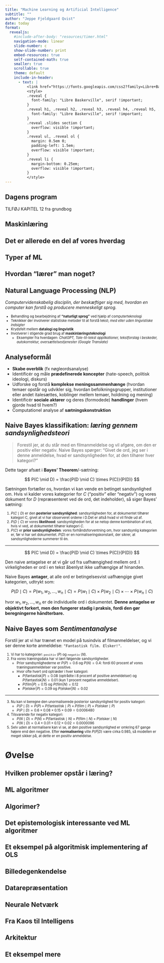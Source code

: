 ```yaml
---
title: "Machine Learning og Artificial Intelligence"
subtitle: ""
author: "Jeppe Fjeldgaard Qvist"
date: today
format: 
  revealjs:
    #include-after-body: "resources/timer.html"
    navigation-mode: linear
    slide-number: c
    show-slide-number: print
    embed-resources: true
    self-contained-math: true
    smaller: true
    scrollable: true
    theme: default
    include-in-header: 
      - text: |
          <link href="https://fonts.googleapis.com/css2?family=Libre+Baskerville:ital,wght@0,400;0,700;1,400&display=swap" rel="stylesheet">
          <style>
          .reveal {
            font-family: "Libre Baskerville", serif !important;
          }
          .reveal h1, .reveal h2, .reveal h3, .reveal h4, .reveal h5, .reveal h6 {
            font-family: "Libre Baskerville", serif !important;
          }
          .reveal .slides section {
            overflow: visible !important;
          }
          .reveal ul, .reveal ol {
            margin: 0.5em 0;
            padding-left: 1.5em;
            overflow: visible !important;
          }
          .reveal li {
            margin-bottom: 0.25em;
            overflow: visible !important;
          }
          </style>
---
```


## Dagens program 

TILFØJ KAPITEL 12 fra grundbog

## Maskinlæring 

<!---

Machine learning (maskinlæring) er et felt inden for kunstig intelligens, hvor computere lærer at løse opgaver og træffe beslutninger baseret på data, uden at være eksplicit programmeret til hver enkelt situation. I stedet for at følge faste, hårdkodede regler, lærer systemet mønstre og sammenhænge fra eksempler.

Den fundamentale idé bag machine learning er at skabe algoritmer der kan forbedre sig selv gennem erfaring. Forestil dig forskellen mellem at lære et barn at genkende en kat ved at give det en liste af specifikke regler (har fire ben, spidse ører, pels osv.) versus at vise barnet hundredvis af billeder af katte. Machine learning fungerer som den anden tilgang: systemet lærer ved at blive eksponeret for mange eksempler.

Processen består typisk af tre hovedelementer:

1. Data udgør grundlaget - det kan være billeder, tekst, tal, lydfiler eller enhver anden form for information. Jo mere relevant og varieret data systemet får adgang til, desto bedre kan det lære.

2. Algoritmen er den matematiske metode der bruges til at finde mønstre i dataene. Den justerer gradvist sine interne parametre for at blive bedre til opgaven.

3. Modellen er det endelige resultat - et system der har lært at udføre en specifik opgave, såsom at klassificere billeder, forudsige priser eller oversætte sprog.

----->

## Det er allerede en del af vores hverdag 

<!----
Machine learning er blevet allestedsnærværende i moderne teknologi. Når Netflix anbefaler serier du måske kan lide, bruger det collaborative filtering til at finde mønstre i hvad lignende brugere har set. Når din smartphone kan låse op med ansigtsgenkendelse, benytter den computer vision baseret på deep learning. Sprogmodeller som dem der driver moderne oversættelses- og chatbot-systemer er trænet på enorme mængder tekst for at lære sproglige mønstre og sammenhænge.

Inden for sundhedssektoren bruges machine learning til at diagnosticere sygdomme fra medicinske scanninger, ofte med præcision der matcher eller overgår speciallæger. I finanssektoren hjælper det med at opdage svindel, vurdere kreditrisiko og forudsige markedsbevægelser. Selvkørende biler er måske det mest ambitiøse eksempel, hvor multiple machine learning systemer arbejder sammen for at forstå omgivelserne og træffe kørebeslutninger i realtid.

----->

## Typer af ML 

<!-----

Machine learning kan opdeles i flere hovedkategorier baseret på hvordan systemet lærer:

* Supervised learning (overvåget læring) er den mest almindelige tilgang. Her trænes modellen på data hvor det korrekte svar allerede er kendt. Hvis du for eksempel vil lære en model at genkende spam-emails, giver du den tusindvis af emails der allerede er mærket som enten "spam" eller "ikke spam". Modellen lærer derefter at genkende de karakteristika der adskiller spam fra legitime emails. Denne tilgang bruges til både klassifikation (kategorisering) og regression (forudsigelse af numeriske værdier).

> Forestil dig, at du skal lære et barn at genkende forskellige dyrearter. Den mest oplagte måde ville være at vise barnet billeder af dyr, hvor du hver gang siger: "Det her er en hund", "Det her er en kat", osv. Efter at have set mange eksempler kan barnet begynde at genkende nye dyr, det ikke har set før.

::: {style="font-size: 0.8em;"}
:::{.incremental}
* I superviseret læring giver vi computeren et træningsdatasæt, hvor hver tekst allerede er blevet mærket eller kategoriseret af mennesker.
* Hvis vi for eksempel vil bygge et system til at klassificere filmanmeldelser som positive eller negative, starter vi med at give computeren tusindvis af anmeldelser, hvor vi på forhånd har markeret hver enkelt som enten positiv eller negativ. **Computeren lærer så at finde de sproglige mønstre, der karakteriserer hver kategori.**
* De mest almindelige superviserede metoder til tekstanalyse omfatter klassifikationsalgoritmer som **Naive Bayes**, Support Vector Machines og neurale netværk. 
* En vigtig pointe er, at kvaliteten af den superviserede model er dybt afhængig af kvaliteten og omfanget af de "labeled" data, vi træner den med.
:::
:::


* Unsupervised learning (uovervåget læring) handler om at finde skjulte strukturer i data uden forudgavede svar. Algoritmen opdager selv mønstre, grupperinger eller sammenhænge. Dette bruges blandt andet til at segmentere kunder i forskellige grupper baseret på deres adfærd, eller til at reducere kompleksiteten i datasæt med mange dimensioner.

* Reinforcement learning (forstærkningslæring) er inspireret af hvordan dyr og mennesker lærer gennem belønning og straf. En agent (det lærende system) interagerer med et miljø og modtager feedback i form af belønninger for gode handlinger og straffe for dårlige. Over tid lærer agenten hvilke strategier der maksimerer den samlede belønning. Denne tilgang har haft stor succes inden for spil, robotstyring og autonome systemer.

----->

## Hvordan "lærer" man noget? 

<!-----

Lad os tage et konkret eksempel: forestil dig at du vil lære en model at forudsige boligpriser baseret på kvadratmeter, antal værelser og beliggenhed.

Modellen starter med tilfældige gætteværdier for hvor meget hver faktor betyder. Den laver derefter forudsigelser for alle boliger i træningsdataene og sammenligner sine gæt med de faktiske priser. Forskellen mellem gæt og virkelighed kaldes "fejlen" eller "tabet".

Gennem en proces kaldet optimering justerer modellen gradvist sine interne vægte for at minimere denne fejl. Dette sker typisk gennem en metode kaldet gradient descent, hvor modellen beregner hvordan små ændringer i vægtene påvirker fejlen, og derefter bevæger sig i retning af mindre fejl. Denne proces gentages mange gange gennem træningsdataene, indtil modellen konvergerer mod en løsning der giver gode forudsigelser.


INDSÆT TIMER MED SPG. 
----->


## Natural Language Processing (NLP)

*Computervidenskabelig disciplin, der beskæftiger sig med, hvordan en computer kan forstå og producere menneskeligt sprog.*

::: {style="font-size: 0.8em;"}
* Behandling og bearbejdning af **“naturligt sprog”** ved hjælp af computerteknologi
* Teknikker der involverer statistiske metoder til at forstå tekst; *med eller uden lingvistiske indsigter*
* Krydsfelt mellem **datalogi og lingvistik**
* Involverer i stigende grad brug af **maskinlæringsteknologi**
    * Eksempler fra hverdagen: *ChatGPT, Tale-til-tekst applikationer, tekstforslag i beskeder, autokorrektur, oversættelsestjenester (Google Translate)*
:::

## Analyseformål 

* **Skabe overblik** (fx nøgleordsanalyse)
* Identificér og måle **prædefinerede koncepter** (hate-speech, politisk ideologi, diskurs)
* Udforske og forstå **komplekse meningssammenhænge** (hvordan temaer opstår og udvikler sig, hvordan befolkningsgrupper, institutioner eller andet italesættes, koblinger mellem temaer, holdning og mening)
* Identificér **sociale aktører** og deres (formodede) **handlinger** (hvem gjorde hvad til hvem?)
* Computationel analyse af **sætningskonstruktion**




## Naive Bayes klassifikation: *læring gennem sandsynlighedsteori*

> Forestil jer, at du står med en filmanmeldelse og vil afgøre, om den er positiv eller negativ. Naive Bayes spørger: "Givet de ord, jeg ser i denne anmeldelse, hvad er sandsynligheden for, at den tilhører hver kategori?"

Dette tager afsæt i **Bayes' Theorem**/-sætning:

$$
P(C \mid D) = \frac{P(D \mid C) \times P(C)}{P(D)}
$$

Sætningen fortæller os, hvordan vi kan vende en betinget sandsynlighed om. Hvis vi kalder vores kategorier for $C$ ("positiv" eller "negativ") og vores dokument for $D$ (repræsenteret ved de ord, det indeholder), så siger Bayes' sætning:

::: {style="font-size: 0.8em;"}
1. $P(C \mid D)$ er den **posterior sandsynlighed**: sandsynligheden for, at dokumentet tilhører kategori C, givet at vi har observeret ordene i D.Det er altså hvad vi vil finde ud af. 
2. $P(D \mid C)$ er vores **likelihood**: sandsynligheden for at se netop denne kombination af ord, hvis vi ved, at dokumentet tilhører kategori $C$. 
3. $P(C)$ er **prior sandsynligheden**: vores forhåndsforventning om, hvor sandsynlig kategorien er, før vi har set dokumentet. $P(D)$ er en normaliseringskonstant, der sikrer, at sandsynlighederne summerer til én.
:::

---

$$
P(C \mid D) = \frac{P(D \mid C) \times P(C)}{P(D)}
$$

Den naive antagelse er at vi går ud fra uafhængighed mellem ord. I virkeligheden er ord i en tekst åbenlyst ikke uafhængige af hinanden.

Naive Bayes **antager**, at alle ord er betingelsesvist uafhængige givet kategorien, udtrykt som:

$$
P(D \mid C) = P(w_1, w_2, \ldots, w_n \mid C) = P(w_1 \mid C) \times P(w_2 \mid C) \times \cdots \times P(w_n \mid C)
$$


hvor $w_1, w_2, \ldots, w_n$ er de individuelle ord i dokumentet. **Denne antagelse er objektivt forkert, men den fungerer stadig i praksis, fordi den gør beregningerne håndterbare.**


## Naive Bayes som *Sentimentanalyse*

Forstil jer at vi har trænet en model på tusindvis af filmanmeldelser, og vi ser denne korte anmeldelse: `"Fantastisk film. Elsker!"`.

::: {style="font-size: 0.8em;"}
::: {.incremental}
1. Vi har to kategorier: `positiv` ($P$) og `negativ` ($N$).
2. Fra vores træningsdata har vi lært følgende sandsynligheder. 
    * Prior sandsynlighederne er $P(P) = 0.6$ og $P(N) = 0.4$: fordi $60$ procent af vores træningsanmeldelser var positive. 
    * Hvor ofte hvert ord optræder i hver kategori: 
      * $P(\text{fantastisk}|P) = 0.08$ (optrådte i 8 procent af positive anmeldelser) og $P(\text{fantastisk}|N) = 0.01$ (kun 1 procent negative anmeldelser). 
      * $P(\text{film}|P) = 0.15$ og $P(\text{film}|N) = 0.12$
      * $P(\text{elsker}|P) = 0.09$ og $P(\text{elsker}|N) = 0.02$
:::
:::

---

::: {style="font-size: 0.8em;"}
::: {.incremental}
3. Nu kan vi beregne den unormaliserede posterior sandsynlighed for positiv kategori:
    * $P(P \mid D) \propto P(P) \times P(\text{fantastisk} \mid P) \times P(\text{film} \mid P) \times P(\text{elsker} \mid P)$
    * $P(P \mid D) \propto 0.6 \times 0.08 \times 0.15 \times 0.09 = 0.0006480$
4. Tilsvarende for negativ kategori:
    * $P(N \mid D) \propto P(N) \times P(\text{fantastisk} \mid N) \times P(\text{film} \mid N) \times P(\text{elsker} \mid N)$
    * $P(N \mid D) \propto 0.4 \times 0.01 \times 0.12 \times 0.02 = 0.0000096$
5. Selv uden at normalisere kan vi se, at den positive sandsynlighed er omkring $67$ gange højere end den negative. Efter **normalisering** ville $P(P|D)$ være cirka $0.985$, så modellen er meget sikker på, at dette er en positiv anmeldelse.
:::
:::

# Øvelse

## Hvilken problemer opstår i læring? 

<!------

Machine learning er ikke en universalløsning. Systemerne er kun så gode som den data de trænes på. Hvis træningsdataene er biased eller ufuldstændige, vil modellen lære og reproducere disse fejl. En ansigtsgenkendelses-algoritme trænet primært på billeder af en bestemt demografi kan fejle når den møder andre ansigtstyper.

Mange machine learning modeller, især deep learning netværk, fungerer som "black boxes" - det kan være svært at forstå præcist hvorfor de træffer en bestemt beslutning. Dette skaber udfordringer inden for områder hvor transparens og forklarlighed er kritiske, såsom medicinske diagnoser eller juridiske afgørelser.

Desuden kræver mange moderne machine learning systemer enorme mængder data og beregningskraft for at træne, hvilket kan være dyrt og miljømæssigt belastende. Og selvom modeller kan være utroligt dygtige til specifikke opgaver, mangler de den generelle intelligens og robusthed som mennesker besidder.

Machine learning repræsenterer en fundamental forskydning i hvordan vi bygger intelligente systemer - fra håndskrevne regler til datadrevet læring. Det er et felt i rivende udvikling der fortsætter med at transformere industrier og åbne nye muligheder, samtidig med at det rejser vigtige spørgsmål om etik, bias og ansvar i AI-systemer.

----->

## ML algoritmer 

<!----

LAV LISTE
Disse algoritmer repræsenterer fundamentet i machine learning. I praksis kombineres de ofte, ensembles bygges, og hyperparametre tunes omhyggeligt. Valget af algoritme afhænger af dit problem, datamængde, krav til fortolkelighed, og computational resourcer. Der er ingen "bedste" algoritme - det handler om at forstå styrker og svagheder og vælge det rigtige værktøj til jobbet.RetryJ




GØR FØLGENDE "VALGFRI" LÆSNING VED AT TRYKKE NED

Lineær Regression
Lineær regression er en af de enkleste og mest fundamentale algoritmer. Den søger at finde en ret linje (eller et hyperplan i flere dimensioner) der bedst beskriver forholdet mellem input-features og output.
Matematisk udtrykkes dette som: y = w₁x₁ + w₂x₂ + ... + wₙxₙ + b
Her er x'erne dine input-features (f.eks. kvadratmeter, antal værelser), w'erne er vægte der fortæller hvor meget hver feature betyder, og b er en bias-term (skæringspunktet med y-aksen).
Læringen foregår ved at justere vægtene så den samlede fejl minimeres. Fejlen måles typisk med Mean Squared Error (MSE), der beregner gennemsnittet af de kvadrerede forskelle mellem forudsigelser og faktiske værdier. Kvadreringen sikrer at både positive og negative fejl tæller, og større fejl straffes hårdere.
Algoritmen bruger gradient descent: den beregner hvordan små ændringer i hver vægt påvirker fejlen (gradienten), og flytter vægtene i modsat retning af gradienten. Dette gentages iterativt indtil modellen konvergerer. Forestil dig at du er på et bjerg i tåge og vil ned i dalen - du føler hældningen omkring dig og tager små skridt i den retning der går mest nedad.
Fordele: Hurtig, simpel at implementere og fortolke, fungerer godt når sammenhænge er lineære.
Ulemper: Kan kun modellere lineære forhold, følsom over for outliers.




Logistisk Regression
Trods navnet bruges logistisk regression til klassifikation, ikke regression. Den forudsiger sandsynligheden for at noget tilhører en bestemt kategori.
Algoritmen tager den lineære kombination af features (som i lineær regression), men sender resultatet gennem en sigmoid-funktion der presser output til et interval mellem 0 og 1. Sigmoid-funktionen ser ud som et S og er defineret som: σ(z) = 1 / (1 + e⁻ᶻ)
Hvis vi skal klassificere emails som spam eller ikke-spam, vil modellen beregne en score og konvertere den til en sandsynlighed. En sandsynlighed over 0.5 klassificeres typisk som "spam", under 0.5 som "ikke spam".
Træningen bruger en tabsfunktion kaldet cross-entropy loss, der straffes særligt hårdt når modellen er meget sikker, men tager fejl. Optimering sker igen gennem gradient descent.
For problemer med flere kategorier (multi-class classification) bruges softmax regression, der generaliserer logistisk regression til at håndtere mere end to klasser.





Decision Trees (Beslutningstræer)
Decision trees træffer beslutninger gennem en serie af ja/nej spørgsmål, organiseret i en træstruktur. Hver intern node repræsenterer et spørgsmål om en feature, hver gren repræsenterer et svar, og hvert blad repræsenterer en klassifikation eller forudsigelse.
Sådan bygges træet:
Algoritmen starter med hele datasættet ved roden og stiller spørgsmålet: "Hvilket split giver mig den reneste opdeling?" Den evaluerer alle mulige måder at dele dataene på og vælger den der maksimerer "information gain" eller minimerer "Gini impurity".
Gini impurity måler hvor "blandede" klasserne er i en node. En ren node (kun én klasse) har Gini = 0, mens en perfekt blandet node har højere Gini. Formlen er: Gini = 1 - Σ(pᵢ²) hvor pᵢ er sandsynligheden for klasse i.
Information gain måler reduktionen i entropi (uorden) efter et split. Algoritmen vælger altid det split der giver højest information gain.
Denne proces gentages rekursivt for hver undergruppe, indtil et stopkriterium er nået (f.eks. maksimal dybde, minimum antal eksempler per blad, eller ingen yderligere forbedring).
Fordele: Intuitive, let at visualisere, håndterer både numeriske og kategoriske data, kræver minimal data preprocessing.
Ulemper: Tendens til overfitting, ustabile (små ændringer i data kan give meget forskellige træer), dårlige til at ekstrapolere.





Random Forests
Random forests adresserer mange af decision trees' svagheder ved at bruge ensemble learning - at kombinere mange modeller til én stærkere model.
Algoritmen bygger hundredvis eller tusinder af decision trees, men introducerer to vigtige elementer af tilfældighed:
Bootstrap Aggregating (Bagging): Hvert træ trænes på et tilfældigt udvalg af træningsdata, hvor eksempler kan vælges flere gange (sampling with replacement). Dette skaber variation mellem træerne.
Feature Randomness: Ved hvert split i hvert træ overvejes kun et tilfældigt subset af features i stedet for alle features. Dette forhindrer at dominerende features overtager alle træer.
Når modellen skal lave en forudsigelse, "stemmer" alle træerne. For klassifikation bruges majority vote, for regression bruges gennemsnit.
Denne diversitet blandt træerne gør modellen robust: selv hvis enkelte træer laver fejl eller overfitter, vil flertallet af træer typisk træffe bedre beslutninger. Det er princippet om "wisdom of crowds".
Fordele: Højt præcis, robust over for overfitting, håndterer manglende data godt, kan estimere feature importance.
Ulemper: Mindre tolkbar end enkelte træer, langsommere til forudsigelse, kræver mere hukommelse.






Gradient Boosting
Gradient boosting er en anden ensemble-metode, men med en fundamental anderledes strategi end random forests. I stedet for at bygge træer uafhængigt, bygges de sekventielt hvor hvert nyt træ forsøger at korrigere fejlene fra de foregående træer.
Processen:

Start med en simpel forudsigelse (ofte bare gennemsnittet)
Beregn residualerne (forskellen mellem forudsigelse og faktiske værdier)
Træn et nyt træ til at forudsige disse residualer
Tilføj dette træ til modellen med en lav vægt (learning rate)
Gentag 2-4 hundredvis af gange

Hver iteration fokuserer på de eksempler hvor modellen stadig performer dårligt. Det er som at have en studiegruppe hvor hver person fokuserer på at løse de problemer de andre har haft svært ved.
Den endelige forudsigelse er summen af alle træernes bidrag: F(x) = f₀(x) + α·f₁(x) + α·f₂(x) + ... + α·fₙ(x), hvor α er learning rate.
Moderne implementationer som XGBoost, LightGBM og CatBoost har tilføjet sofistikerede optimeringer der gør gradient boosting ekstremt kraftfuld og effektiv.
Fordele: Ofte den mest præcise algoritme i praksis, fleksibel, håndterer komplekse forhold.
Ulemper: Mere tilbøjelig til overfitting end random forests, kræver omhyggelig hyperparameter tuning, langsommere træning.





Support Vector Machines (SVM)
SVM er en elegant algoritme til klassifikation der søger at finde den optimale beslutningsgrænse mellem klasser. Idéen er at finde hyperplanet (i 2D en linje, i 3D et plan, osv.) der maksimerer marginen mellem de to nærmeste punkter fra hver klasse.
Kerneidéen:
Forestil dig to grupper af punkter på et papir. Der er mange linjer du kunne tegne for at adskille dem, men SVM vælger den linje der har størst mulig afstand til de nærmeste punkter fra begge sider. Disse nærmeste punkter kaldes "support vectors" - de er de eneste punkter der faktisk påvirker placeringen af beslutningsgrænsen.
Matematisk optimeres dette ved at maksimere: 2/||w||, subject til at alle punkter er korrekt klassificeret med en margin. Her er w vægt-vektoren der definerer hyperplanet.
Kernel-tricket:
SVMs sande styrke kommer fra kernel-tricket. Ofte er data ikke lineært separerbart i det originale feature-space. Kernel-tricket transformerer implicit dataene til et højere-dimensionelt rum hvor lineær separation bliver mulig.
Tænk på cirkler og kryds blandet sammen på en linje. Du kan ikke tegne en ret linje for at adskille dem. Men hvis du tilføjer en dimension (højde) og løfter alle cirkler op, kan du nu skære dem ad med et plan. Kernel-funktioner gør dette matematisk elegant uden faktisk at beregne de høj-dimensionelle koordinater.
Populære kernels inkluderer:

Lineær: K(x,y) = x·y
Polynomial: K(x,y) = (x·y + c)^d
RBF (Radial Basis Function): K(x,y) = exp(-γ||x-y||²)

Fordele: Effektiv i højdimensionelle rum, hukommelseseffektiv, kraftfuld med rigtig kernel.
Ulemper: Langsom på store datasæt, følsom over for feature scaling, svær at fortolke.







K-Nearest Neighbors (KNN)
KNN er måske den mest intuitive machine learning algoritme - den klassificerer baseret på hvad de nærmeste naboer stemmer.
Sådan virker det:
Når du skal klassificere et nyt punkt, finder algoritmen de K nærmeste træningspunkter (typisk målt med euklidisk afstand) og lader dem "stemme". For klassifikation vinder den klasse der er mest repræsenteret blandt naboerne. For regression bruges gennemsnittet af naboernes værdier.
Valget af K er kritisk:

Lille K (f.eks. 1-3): Følsomt over for støj, komplekse beslutningsgrænser, risiko for overfitting
Stor K: Mere robust, glattere grænser, men kan udviske lokale mønstre

Afstandsmåling er også vigtig. Euklidisk afstand d = √Σ(xᵢ-yᵢ)² er standard, men Manhattan distance (sum af absolutte forskelle) eller Minkowski distance kan være bedre for visse problemer.
Fordele: Ingen træningsfase, simpel at forstå, fungerer godt med uregelmæssige beslutningsgrænser.
Ulemper: Langsom ved forudsigelse på store datasæt, følsom over for irrelevante features og feature scaling, memory-intensive.






Naive Bayes
Naive Bayes bygger på Bayes' sætning fra sandsynlighedsteori. Navnet "naive" kommer fra antagelsen om at alle features er uafhængige givet klassen - en antagelse der sjældent holder i virkeligheden, men algoritmen virker ofte alligevel overraskende godt.
Bayes' sætning:
P(Class|Features) = P(Features|Class) · P(Class) / P(Features)
Dette læses som: Sandsynligheden for en klasse givet features er lig med sandsynligheden for at se disse features i den klasse, gange den generelle sandsynlighed for klassen, divideret med den generelle sandsynlighed for disse features.
I praksis:
For at klassificere et dokument som spam eller ikke-spam beregner algoritmen:

P(spam|ord₁, ord₂, ..., ordₙ)
P(ikke-spam|ord₁, ord₂, ..., ordₙ)

Med naive-antagelsen bliver dette: P(spam) · P(ord₁|spam) · P(ord₂|spam) · ... · P(ordₙ|spam)
Disse sandsynligheder estimeres simpelt fra træningsdata ved at tælle frekvenser.
Varianter:

Gaussian Naive Bayes: For kontinuerlige features, antager normal-fordeling
Multinomial Naive Bayes: For optællingsdata, god til tekstklassifikation
Bernoulli Naive Bayes: For binære features

Fordele: Ekstremt hurtig, effektiv med lidt data, fungerer godt med højdimensionelle data, god til tekstklassifikation.
Ulemper: Naive uafhængighedsantagelse holder sjældent, kan være dårlig til at estimere sandsynligheder hvis træningsdata er utilstrækkelig.







K-Means Clustering
K-means er den mest populære unsupervised learning algoritme til clustering. Den grupperer data i K klynger baseret på lighed.
Algoritmen:

Initialisering: Vælg K tilfældige punkter som initiale cluster centers (centroids)
Assignment: Tildel hvert datapunkt til den nærmeste centroid
Update: Beregn nye centroids som midtpunktet af alle punkter i hver cluster
Gentag: Iterér skridt 2-3 indtil centroids ikke længere flytter sig (konvergens)

Algoritmen minimerer "within-cluster sum of squares" (WCSS): summen af kvadrerede afstande fra hvert punkt til dets cluster center.
Valg af K:
Elbow-metoden ploter WCSS mod antal clusters. Når kurven begynder at flade ud ("albuen"), er det ofte et godt valg af K. Silhouette-score er en anden metrik der måler hvor godt clusteret data er.
Fordele: Simpel, hurtig, skalerer godt til store datasæt.
Ulemper: Skal vælge K på forhånd, følsom over for initialisering, antager sfæriske clusters med lignende størrelse, følsom over for outliers.








Principal Component Analysis (PCA)
PCA er en dimensionalitetsreduktions-teknik der transformerer data til et nyt koordinatsystem hvor de første dimensioner (principal components) fanger mest varians i dataene.
Hvorfor reducere dimensioner?
Højdimensionelle data er svære at visualisere, træge at processere, og lider af "the curse of dimensionality". PCA hjælper ved at finde de retninger i data hvor der er mest variation og projicere data ned på disse retninger.
Matematisk:
PCA finder egenvektorer og egenværdier af kovariansmatricen. Egenværdierne fortæller hvor meget varians hver principal component forklarer. De første få components fanger typisk størstedelen af variansen.
Hvis dine data har 100 features men de 10 første principal components fanger 95% af variansen, kan du reducere fra 100 til 10 dimensioner med minimal informationstab.
Fordele: Reducerer støj, accelererer andre algoritmer, gør visualisering mulig.
Ulemper: Principal components er svære at fortolke, lineær metode (finder kun lineære sammenhænge), følsom over for feature scaling.








Neurale Netværk - Dybere Forklaring
Et neuralt netværk består af lag af neuroner. Hver neuron modtager input, anvender en vægt til hvert input, summerer dem, tilføjer en bias, og sender resultatet gennem en aktiveringsfunktion.
Matematisk for én neuron:
output = activation(Σ(wᵢ · xᵢ) + b)
Aktiveringsfunktioner:
Disse ikke-lineære funktioner giver netværket evnen til at lære komplekse mønstre:

ReLU (Rectified Linear Unit): f(x) = max(0, x) - Enkel, hurtig, mest populær
Sigmoid: f(x) = 1/(1+e⁻ˣ) - Output mellem 0 og 1, god til output layer i binær klassifikation
Tanh: f(x) = (eˣ-e⁻ˣ)/(eˣ+e⁻ˣ) - Output mellem -1 og 1, centreret omkring 0
Softmax: Brugt i output layer for multi-class, giver sandsynlighedsfordeling

Backpropagation:
Dette er den centrale læringsalgoritme i neurale netværk. Den beregner hvordan fejlen ved output skal fordeles tilbage gennem netværket for at justere hver vægt:

Forward pass: Data sendes gennem netværket, lag for lag
Beregn fejl: Sammenlign output med faktisk værdi
Backward pass: Brug kædereglen fra calculus til at beregne gradienten for hver vægt relativt til fejlen
Opdater vægte: Juster vægte i retning der reducerer fejlen

Dette gentages over mange epochs (gennemløb af træningsdata) med små learning rates for gradvist at forbedre netværket.
Regularisering:
For at forhindre overfitting bruges teknikker som:

Dropout: Slukker tilfældigt for nogle neuroner under træning
L1/L2 regularization: Tilføjer straf for store vægte til tabsfunktionen
Batch normalization: Normaliserer aktivationer mellem lag
Early stopping: Stop træning når validation loss stopper med at falde


----->

## Algorimer? 

<!-----

INDSÆT TIMER 

Den Klassiske Algoritme-Definition
I traditionel computervidenskab defineres en algoritme som:
En præcis, endelig sekvens af veldefinerede instruktioner der:

Tager et input
Udfører en beregning gennem diskrete skridt
Producerer et output
Terminerer (stopper) efter et endeligt antal skridt
Er reproducerbar - samme input giver samme output

Eksempel: En sorteringsalgoritme tager en usorteret liste, følger specifikke regler for at sammenligne og bytte elementer, og returnerer en sorteret liste. Processen er fuldstændig deterministisk og specificeret på forhånd.


Det der gør machine learning modeller til "algoritmer" er at de fundamentalt er specificerede, reproducerbare, mekaniske procedurer for at transformere input til output gennem en sekvens af veldefinerede operationer.
Både læreprocessen og inferensprocessen er fuldt algoritmiske. Det unikke ved ML sammenlignet med traditionelle algoritmer er at lærealgoritmen automatisk syntetiserer inferensalgoritmen baseret på data, i stedet for at have inferenslogikken håndkodet.
Men på et meta-niveau forbliver alt algoritmisk: sekvenser af præcise instruktioner, eksekverbare af en maskine, analysable matematisk, reproducerbare i praksis. Machine learning er ikke magi - det er ekstremt sofistikeret anvendelse af algoritmisk tænkning til at automatisere opdagelsen af mønstre i data.
Den dybeste indsigt: ML-algoritmer er algoritmer der skriver algoritmer, men hele kæden - fra læring til inferens - er algoritmisk hele vejen ned.



ML's Dobbelte Natur: To Algoritmer i Én
Her bliver det interessant. Når vi taler om en "machine learning algoritme", refererer vi faktisk til to forskellige algoritmiske processer:
1. Lærealgoritmen (Training Algorithm)
Dette er den proces der justerer modellens parametre baseret på data. DET er kernen i hvad vi mener med "algoritmen". For eksempel:

I gradient descent er algoritmen: beregn gradienten af tabsfunktionen, tag et skridt i modsat retning, gentag indtil konvergens
I decision trees er algoritmen: find det bedste split, opdel data rekursivt, stop ved kriterium
I k-means er algoritmen: tildel punkter til nærmeste centroid, genberegn centroids, gentag indtil stabilitet

Disse er fuldt specificerede, mekaniske processer - præcis hvad en klassisk algoritme er.
2. Inferens-algoritmen (Prediction Algorithm)
Den trænede model selv udfører også en algoritmisk proces når den laver forudsigelser:

Lineær regression: multiplicér inputs med vægte og addér - deterministisk aritmetik
Neural netværk: feed-forward propagation gennem lag - specificerede matrix-operationer
K-NN: find K nærmeste naboer, stem - veldefineret søge- og sammenligningsproces




Fra Matematisk Model til Algoritmisk Implementering
Dette er et centralt punkt: Der er en fundamental forskel mellem den matematiske specifikation og den algoritmiske implementering.
Matematisk niveau:
Lineær regression er defineret som at finde vægte w der minimerer: min Σ(yᵢ - wᵀxᵢ)²
Dette er en matematisk optimeringsopgave - en specifikation af hvad vi ønsker at opnå, ikke hvordan vi gør det.
Algoritmisk niveau:
Gradient descent giver os en konkret fremgangsmåde:
1. Initialiser vægte tilfældigt
2. FOR hver iteration:
   a. Beregn forudsigelser for alle datapunkter
   b. Beregn gradient: ∂L/∂w
   c. Opdater vægte: w := w - α·∇L
   d. HVIS konvergens: STOP
3. RETURNER vægte
Det algoritmiske består i at transformere den matematiske idealspecifikation til en mekanisk, step-by-step procedure der kan eksekveres af en computer.
Andre metoder som Normal Equation giver en anden algoritmisk løsning på samme matematiske problem: w = (XᵀX)⁻¹Xᵀy - her er algoritmen matrix-inversion og multiplikation.






Hvad Gør Processen "Algoritmisk"?
Lad mig identificere de kerneegenskaber der gør ML-procedurer til ægte algoritmer:
1. Mekanisk Eksekverbarhed
Hvert trin i processen er præcist defineret ned til matematiske operationer der kan udføres mekanisk. Der er ingen "brug din intuition" eller "gør det der føles rigtigt" - ****alt er reduceret til beregninger****.
Når gradient descent siger "beregn gradienten", mener den: tag den partielle afledte af tabsfunktionen med hensyn til hver parameter ved hjælp af calculus regler. Det er fuldstændig specificeret.
2. Reproducerbarhed
Givet samme starttilstand, data, og hyperparametre, vil algoritmen producere identiske resultater (eller i tilfælde med stochastiske elementer: samme statistiske fordeling af resultater med samme random seed).
Dette adskiller ML-algoritmer fra menneskelig læring. Hvis to mennesker lærer fra samme data, vil deres indre repræsentationer være forskellige. To identiske neurale netværk med samme initialisering og data vil lære præcis det samme.
3. Endelige Operationer
Selvom nogle algoritmer teoretisk kunne køre i evighed, har de praktiske stopbetingelser:

Maksimalt antal iterationer
Konvergens-threshold (når forbedring < ε)
Validation performance stabiliserer sig
Timeout

Decision tree algoritmen stopper når den når max_depth eller min_samples_split. Dette sikrer terminering.
4. Decomponerbarhed
Algoritmen kan brydes ned i atomiske operationer: addition, multiplikation, sammenligning, datastruktur-manipulation. Ingen "magiske" skridt.
Backpropagation virker mystisk, men er bare gentagen anvendelse af kædereglen - en mekanisk calculus-operation.
5. Implementeringsuafhængighed
En algoritme er abstrakt - uafhængig af dens konkrete implementering. Gradient descent kan implementeres i Python, C++, eller JavaScript, men algoritmen forbliver den samme. Selve proceduren - sekvensen af logiske skridt - er det algoritmiske indhold.


------>

## Det epistemologisk interessante ved ML algoritmer 

<!-----

Her bliver det filosofisk interessant. Traditionelle algoritmer implementerer løsninger vi allerede kender. Sortering løser et problem vi kan specificere fuldstændigt.
ML-algoritmer finder løsninger til problemer vi ikke kan specificere eksplicit. Vi kan ikke skrive ned præcise regler for at genkende en kat, men vi kan skrive en algoritme der lærer disse regler fra data.

Algoritmen er altså en metode til at automatisk generere en anden algoritme (modellen).
Dette er meta-algoritmisk: en algoritme der producerer algoritmer. Læreprocessen er algoritmisk specificeret, men den resulterende model - selvom den også er algoritmisk - er ikke forhåndsspecificeret af programmøren.


Optimering som Algoritmisk Fundament
På det dybeste niveau kan næsten alle ML-algoritmer ses som optimeringsalgoritmer - algoritmer der søger efter minimum eller maksimum af en funktion.
Optimeringsteori giver os den algoritmiske infrastruktur:
Generel ML-algoritme struktur:

Definer en tabsfunktion L(θ) der måler hvor dårlig modellen er
Vælg en optimeringsalgoritme (gradient descent, Newton's method, etc.)
Iterativt juster parametre θ for at minimere L(θ)
Stop ved konvergens eller anden betingelse

Dette framework gælder for lineær regression, neurale netværk, SVM, logistisk regression - de deler alle denne algoritmiske kerne. Forskellen ligger i:

Formen af tabsfunktionen
Strukturen af parameterspace
Valget af optimizer
Regulariseringstermer

Men den underliggende algoritmiske proces - iterativ forbedring gennem gradientfølgning eller anden search-strategi - er fælles.


Hvad Machine Learning IKKE Er
For at forstå det algoritmiske i ML, kan det hjælpe at se hvad det ikke er:

ML er ikke:
Tilfældig trial-and-error uden struktur
Mystisk "emergent intelligence" uden mekanisk basis
Uforklarlige "black boxes" på algoritmisk niveau (selvom beslutningslogikken kan være uklar)
Menneskelig-lignende forståelse eller intuition

ML er:
Systematisk søgning i parameterspace
Mekanisk pattern-matching gennem matematiske transformationer
Optimering af veldefinerede objektive funktioner
Deterministisk manipulation af numeriske repræsentationer

Den komplette algoritmiske proces for lineær regression er:

Data Loading → Parse CSV/database til arrays
Preprocessing → Feature scaling, handling missing values
Split Data → Training/validation/test sets
Initialize → Set parametre til startværdier
Training Loop:

Forward pass (matrix multiplikation)
Loss computation (squared errors)
Backward pass (gradient beregning)
Parameter update (vægt opdatering)
Convergence check


Validation → Tjek performance på usete data
Hyperparameter Tuning → Juster learning rate, regularization
Final Evaluation → Test på holdout set
Deployment → Save vægte, load til produktion

Hver eneste operation - fra at læse bytes fra disk til at opdatere en vægt - er en præcis, mekanisk, reproducerbar proces. Der er ingen magi, kun algoritmer hele vejen ned.
---->



## Et eksempel på algoritmisk implementering af OLS 

<!-----

"FRIVILLIG VED AT TRYKKE NED"

Algoritmisk Implementering
Lad mig tage dig gennem hver detalje af hvordan lineær regression faktisk implementeres, fra den første linje kode til den endelige model. Jeg vil bruge et konkret, simpelt eksempel hele vejen igennem.
Problemformulering
Vi har data hvor vi kender både input (features) og output (target), og vil finde en lineær funktion der bedst beskriver forholdet:
y = w₁x₁ + w₂x₂ + ... + wₙxₙ + b
eller i matrix-form: y = Xw + b
Vores mål er at finde vægtene w og bias b der minimerer fejlen mellem forudsigelser og faktiske værdier.
Konkret Eksempel: Boligpriser
Lad os sige vi vil forudsige huspriser baseret på størrelse (m²) og antal værelser.
Vores træningsdata:
Størrelse (m²) | Værelser | Pris (mio. kr)
    50         |    1     |    2.0
    80         |    2     |    3.2
   120         |    3     |    4.5
   150         |    4     |    5.8
   200         |    5     |    7.5
Datarepræsentation i Hukommelsen
Sådan ser dataene faktisk ud når de er loadet i en computer:
Feature matrix X:
[[  50,  1]
 [  80,  2]
 [ 120,  3]
 [ 150,  4]
 [ 200,  5]]
Target vector y:
[2.0, 3.2, 4.5, 5.8, 7.5]
I computerens hukommelse er dette blot arrays af floating-point tal, typisk gemt i sammenhængende memory blocks. Hver række i X er én observation, hver kolonne er én feature.
Pre-processing: Feature Scaling
Før vi træner, skal vi typisk standardisere features så de er på samme skala. Dette hjælper algoritmerne med at konvergere hurtigere.
Z-score normalisering:
For hver feature: x_scaled = (x - mean(x)) / std(x)
Beregning for størrelse:
mean = (50 + 80 + 120 + 150 + 200) / 5 = 120
std = √[(70² + 40² + 0² + 30² + 80²) / 5] = √(11400/5) = 47.75

Skaleret størrelse:
50  → (50-120)/47.75  = -1.466
80  → (80-120)/47.75  = -0.838
120 → (120-120)/47.75 =  0.000
150 → (150-120)/47.75 =  0.628
200 → (200-120)/47.75 =  1.676
Beregning for værelser:
mean = 3, std = 1.414

1 → (1-3)/1.414 = -1.414
2 → (2-3)/1.414 = -0.707
3 → (3-3)/1.414 =  0.000
4 → (4-3)/1.414 =  0.707
5 → (5-3)/1.414 =  1.414
Nu er vores X_scaled klar til træning.




Gradient Descent (Iterativ Tilgang)
Nu den iterative metode der er mere skalerbar og bruges mest i praksis.
Konceptet
I stedet for at beregne den optimale løsning direkte, starter vi med tilfældige vægte og forbedrer dem gradvist.
Tabsfunktion (Mean Squared Error):
L(w) = (1/n) × Σᵢ(yᵢ - ŷᵢ)²
hvor ŷᵢ = w₁x₁ᵢ + w₂x₂ᵢ + b
Gradienten fortæller os hvordan L ændrer sig når vi ændrer hver vægt.
Matematisk Afledning af Gradient
For at finde gradienten tager vi den partielle afledte af L med hensyn til hver parameter.
For bias b:
∂L/∂b = ∂/∂b[(1/n) × Σ(yᵢ - (w₁x₁ᵢ + w₂x₂ᵢ + b))²]
Ved kædereglen:
= (1/n) × Σ[2(yᵢ - (w₁x₁ᵢ + w₂x₂ᵢ + b)) × (-1)]
= (-2/n) × Σ(yᵢ - ŷᵢ)
For vægt w₁:
∂L/∂w₁ = (1/n) × Σ[2(yᵢ - ŷᵢ) × (-x₁ᵢ)]
= (-2/n) × Σ(yᵢ - ŷᵢ) × x₁ᵢ
For vægt w₂:
∂L/∂w₂ = (-2/n) × Σ(yᵢ - ŷᵢ) × x₂ᵢ


Den Algoritmiske Implementering

```python
# PSEUDOKODE FOR GRADIENT DESCENT

# 1. INITIALISERING
w1 = random_small_value()      # f.eks. 0.01
w2 = random_small_value()      # f.eks. -0.01
b = 0.0
learning_rate = 0.01
max_iterations = 1000
tolerance = 1e-6

# 2. ITERATIV OPTIMERING
for iteration in range(max_iterations):
    
    # 2a. FORWARD PASS - beregn forudsigelser
    predictions = []
    for i in range(n_samples):
        y_pred = w1 * X[i][0] + w2 * X[i][1] + b
        predictions.append(y_pred)
    
    # 2b. BEREGN FEJL
    errors = []
    for i in range(n_samples):
        error = y[i] - predictions[i]
        errors.append(error)
    
    # 2c. BEREGN GRADIENTER
    gradient_w1 = 0
    gradient_w2 = 0
    gradient_b = 0
    
    for i in range(n_samples):
        gradient_w1 += errors[i] * X[i][0]
        gradient_w2 += errors[i] * X[i][1]
        gradient_b += errors[i]
    
    gradient_w1 = (-2.0 / n_samples) * gradient_w1
    gradient_w2 = (-2.0 / n_samples) * gradient_w2
    gradient_b = (-2.0 / n_samples) * gradient_b
    
    # 2d. OPDATER VÆGTE
    w1 = w1 - learning_rate * gradient_w1
    w2 = w2 - learning_rate * gradient_w2
    b = b - learning_rate * gradient_b
    
    # 2e. TJEK KONVERGENS
    gradient_magnitude = sqrt(gradient_w1² + gradient_w2² + gradient_b²)
    if gradient_magnitude < tolerance:
        print(f"Konvergeret efter {iteration} iterationer")
        break
    
    # 2f. (OPTIONAL) LOG PROGRESS
    if iteration % 100 == 0:
        loss = mean(errors²)
        print(f"Iteration {iteration}: Loss = {loss}")

# 3. RETURNER TRÆNEDE VÆGTE
return w1, w2, b
```

formål

Koden implementerer gradient descent for en simpel lineær regressionsmodel med to input-funktioner (features) 𝑥1 og 𝑥2. Modellen er: y^​=w1​x1​+w2​x2​+b

Formålet er at finde parametrene w1​,w2​,b som minimerer middelkvadreret fejl (MSE) mellem sande mål y og forudsigelser 𝑦^, ved iterativt at opdatere parametrene imod den negative gradient af tabet.

1. Initialisering
```python
w1 = random_small_value()      # f.eks. 0.01
w2 = random_small_value()      # f.eks. -0.01
b = 0.0
learning_rate = 0.01
max_iterations = 1000
tolerance = 1e-6
```

w1, w2, b: startværdier for parametrene. Små tilfældige startværdier hjælper med at bryde symmetri.

learning_rate (α): hvor store skridt vi tager i parameter-rummet hver opdatering.

max_iterations: øvre grænse for antal opdateringer (sikrer termination).

tolerance: stop-kriterium — hvis gradientens størrelse bliver mindre end dette, antages konvergens.

2. Iterativ optimering (hovedløkken)

```python
for iteration in range(max_iterations):

```

Kører opdateringscyklusser op til max_iterations. Hver iteration estimerer gradienten og opdaterer parametrene.

2a. Forward pass — beregn forudsigelser

```python
predictions = []
for i in range(n_samples):
    y_pred = w1 * X[i][0] + w2 * X[i][1] + b
    predictions.append(y_pred)

```

For hver datapunkt 𝑖 beregnes y^_i​=w1​x_i1​+w2​x_i2​+b

Dette er fuld-batch fremadprop — alle samples bruges til at beregne fejl og gradient i hver iteration.

2b. Beregn fejl

```python
errors = []
for i in range(n_samples):
    error = y[i] - predictions[i]
    errors.append(error)

```

errors[i] = y_i - \hat{y}_i. Bemærk: koden definerer fejl som (sandt - forudsagt). Dette påvirker fortegnet i gradienten senere.

2c. Beregn gradienter

```python
gradient_w1 = 0
gradient_w2 = 0
gradient_b = 0

for i in range(n_samples):
    gradient_w1 += errors[i] * X[i][0]
    gradient_w2 += errors[i] * X[i][1]
    gradient_b += errors[i]

gradient_w1 = (-2.0 / n_samples) * gradient_w1
gradient_w2 = (-2.0 / n_samples) * gradient_w2
gradient_b = (-2.0 / n_samples) * gradient_b

```

Først summeres errors[i] * x_{ij} over alle samples. Matematiske mellemskridt:

- For tabet L=1/n ∑i (yi −y^ i )2

- ∂L/∂w1 = −2/n ∑i (yi −y^ i )xi1 (Deraf multiplicatoren -2/n.)

Koden følger denne formel; bemærk at tegn og faktor (-2/n) matches error = y - y_pred.

gradient_b = −2/n ∑i (yi −y^ i )


2d. Opdater vægte (gradient descent step)

```python
w1 = w1 - learning_rate * gradient_w1
w2 = w2 - learning_rate * gradient_w2
b = b - learning_rate * gradient_b

```

Parametrene flyttes modsat gradienten: w←w−α∇L 

Hvis gradienten er positiv for en parameter, trækkes der fra parameteren (reducerer parameterværdi).

2e. Tjek konvergens

```python
gradient_magnitude = sqrt(gradient_w1² + gradient_w2² + gradient_b²)
if gradient_magnitude < tolerance:
    print(f"Konvergeret efter {iteration} iterationer")
    break

```

Beregner Euclidisk norm (størrelse) af gradientvektoren.

Hvis denne er under tolerance, antages tabet at være fladt nok — stop.

2f. (Optional) Log progress
```python
if iteration % 100 == 0:
    loss = mean(errors²)
    print(f"Iteration {iteration}: Loss = {loss}")

```

Periodisk udskrift af tab (her MSE) for at følge træningsforløbet.


3. Returner trænede vægte

```python
return w1, w2, b

```

Efter konvergens eller max-iterationer returneres de fundne parametre.

Teknisk noter og antagelser
Tabfunktion: implicit bruges MSE: L=n1 ∑(yi −y^ i )2
Batch-type: dette er batch gradient descent — hele datasættet bruges hver iteration. Ikke stokastisk (SGD) og ikke mini-batch.
Tegnsætning i fejl: koden bruger error = y - y_pred. Derfor står der et ekstra negativt tegn i gradientberegningen (dera -2/n)
Kompleksitet: per iteration O(n) (her n = n_samples). Total tid O(n⋅iterations).
Numerisk stabilitet: uden feature-skalering kan gradienterne være meget store eller små → læringsrate skal tilpasses. Anbefaling: normaliser features (z-score eller min-max).
Valg af learning_rate: for stor → divergens; for lille → langsom konvergens.

----->

## Billedegenkendelse 

<!----

Hvorfor Er Billedgenkendelse Svært?
Forestil dig at skulle programmere en computer til at genkende billeder af katte. Med traditionel programmering ville du forsøge at skrive regler:

```python
def is_cat(image):
    if has_pointy_ears(image) and has_whiskers(image) and has_fur(image):
        return True
    return False
```

Men hvordan implementerer du has_pointy_ears()? Du ville skulle specificere:

Nøjagtig form og vinkel på ører
Tekstur af pels
Placering af features i forhold til hinanden
Variation i farver, belysning, vinkler, delvis okklusion...

Dette bliver hurtigt umuligt. Der er millioner af variationer - katte i forskellige positioner, med forskelligt lys, delvist skjulte, som killinger eller voksne, forskellige racer. At håndkode alle disse regler er praktisk umuligt.
Machine learning løser dette ved at lære reglerne fra data i stedet for at få dem håndkodet.


1. Data-Drevet Læring
Vi specificerer ikke regler. Vi viser eksempler. Modellen finder selv mønstre:

Hvilke pixel-kombinationer indikerer "kat"?
Hvilke høj-niveau features betyder "Ferrari"?
Hvordan kombineres features til beslutninger?

2. Hierarkisk Feature-Læring
Modellen bygger automatisk en repræsentation fra simpelt til komplekst:
Pixels → Kanter → Former → Dele → Objekter → Scener
Dette er umuligt at håndkode.

3. Optimering af Objektiv Funktion
Alt reduceres til: "Minimer den gennemsnitlige fejl på træningsdata"
min Σ Loss(f(x_i; θ), y_i)
Hvor f er netværket, θ er alle vægte, x_i er billeder, y_i er labels.


4. Generalisering til Usete Data
Magien er at modellen lærer generelle mønstre, ikke bare memorerer træningsdata.
En model trænet på 60,000 håndskrevne cifre kan genkende din håndskrift - som den aldrig har set før.



Før ML (traditionel computer vision):

Hånddesignede features (SIFT, HOG, SURF)
Ingeniører bruger år på feature engineering
Brittle systems der fejler ved variation

Med Deep Learning:

Automatisk feature læring
End-to-end optimering
Robust til variation i data
Overgår mennesker på mange opgaver

Machine learning til billedgenkendelse er ikke magi. Det er:

Systematisk transformation af pixels gennem lag af matriceoperationer
Hierarkisk abstraktion fra simple til komplekse features
Gradient-baseret optimering af millioner af parametre
Statistisk pattern-matching på mega-skala

Men samlet set skaber dette systemer der kan "se" på måder der var utænkelige for 20 år siden. Fra at genkende cifre til at diagnosticere kræft, identificere fuglearter, køre biler autonomt, og generere fotorealistiske billeder - alt sammen ved at lære fra data i stedet for at følge hårdkodede regler.





---->

## Datarepræsentation

<!----

Et digitalt billede er en matrix af pixels. Lad os tage et helt simpelt 28×28 gråtonebillede (som MNIST håndskrevne cifre):



Forestil dig du er en computer der aldrig har set en kat. Alt du ser er tal:
Billede af en kat (forenklet 8×8 gråtone):
[  10,  15,  20,  25,  25,  20,  15,  10]  ← Mørk baggrund
[  15,  80, 120, 140, 140, 120,  80,  15]  ← Øverste kant af hoved
[  20, 180, 250, 255, 255, 250, 180,  20]  ← Kattens pande
[  25, 200,  90, 220, 220,  90, 200,  25]  ← Øjne (mørke pletter)
[  25, 180, 180, 200, 200, 180, 180,  25]  ← Snude
[  20, 160, 240, 190, 190, 240, 160,  20]  ← Mund/næse område
[  15,  90, 150, 160, 160, 150,  90,  15]  ← Underkant af ansigt
[  10,  15,  20,  25,  25,  20,  15,  10]  ← Mørk baggrund

Billede af en hund (samme størrelse):
[  10,  15,  20,  20,  20,  20,  15,  10]
[  15,  70, 100, 110, 110, 100,  70,  15]
[  20, 150, 200, 210, 210, 200, 150,  20]  ← Mere aflang form
[  25, 170, 180, 200, 200, 180, 170,  25]  ← Anderledes øjen-placering
[  25, 165, 175, 185, 185, 175, 165,  25]  ← Længere snude
[  20, 160, 170, 180, 180, 170, 160,  20]
[  15,  80, 140, 160, 160, 140,  80,  15]
[  10,  15,  20,  25,  25,  20,  15,  10]

Opgaven: Lær forskellen mellem disse mønstre af tal!

Forward Pass - Iteration 1
Input: Kattebillede (8×8)

Backward Pass - Lær fra Fejlen
Sand label: Kat → [1, 0]
Forudsigelse: [0.38, 0.62]
Fejl: [0.38 - 1.0, 0.62 - 0.0] = [-0.62, 0.62]

```python
# Gradient af loss (cross-entropy + softmax):
∂L/∂output = predicted - true
           = [0.38 - 1.0, 0.62 - 0.0]
           = [-0.62, 0.62]

Dette fortæller: 
"Kat-neuronen skulle have været HØJERE (-0.62 fejl)"
"Hund-neuronen skulle have været LAVERE (+0.62 fejl)"

# Fejl-signal sendes tilbage til convolutional lag:
# "Hvilke features var vigtige for den forkerte beslutning?"

# Hidden neuron 0 bidrog stærkt til Hund-score
# Den var aktiveret af features fra midten af billedet
# Disse features skal justeres!
```

Nyt eksempel, samme process ... 

Efter 10 Træningseksempler
Modellen har set:

5 katte-billeder (forskellige vinkler, positioner)
5 hunde-billeder

Efter 100 Træningseksempler
Forskellige filtre har specialiseret sig:
Filter 1 - "Rund Form Detektor":
Filter 2 - "Kant Detektor":
Filter 3 - "Øje Detektor":
Filter 4 - "Tekstur Detektor":

Efter 1000 Træningseksempler: Ekspert-Niveau



Forståelse af Læreprocessen: Hvad Skete Der?
Fase 1: Primære Features (Iteration 0-50)
Filtrene lærer basale mønstre:
- Lyse vs mørke områder
- Horisontale/vertikale kanter
- Simple teksturer

Som et barn der lærer "det lyse ting" vs "det mørke ting"


Fase 2: Sammensatte Features (Iteration 50-200)
Filtre begynder at specialisere:
- Filter kombination detekterer "rund + lys + kant" = ansigt
- Dense layer lærer hvilke filter-kombinationer betyder noget

Som et barn der lærer "rund + pels + ansigt-dele = kat"

Fase 3: Kontekst og Disambiguation (Iteration 200+)
Netværket lærer subtle forskelle:
- Proportioner: Katte har forholdsvis større øjne
- Tekstur: Kattepels vs hundepels (forskellige frekvenser)
- Form: Katte har mere kompakte ansigter

Som et barn der lærer at skelne mellem ligner-kat og er-kat



Transfer Learning: Genbrugbar Viden
Efter træning på katte vs hunde kan vi genbruge de lærte features:
# Frys de første lag (basale features)
Layer 1-2: FROZEN (kanter, teksturer er universelle!)

# Tilføj nye output neuroner for ny opgave
Layer 4: NEW - [Kat, Hund, Kanin, Hamster]

# Fintune kun sidste lag
# Kun 100-200 eksempler nødvendige i stedet for 1000+!

Fordi: Kaniner har også pels-tekstur, kanter, former
Det er kun de høj-niveau kombinationer der skal læres




1. Gradvis Abstraktion
Pixels → Kanter → Former → Dele → Objekter
2. Automatisk Feature Discovery
Vi specificerede ikke "find runde former"
Netværket opdagede selv at runde former er vigtige
3. Distribueret Repræsentation
Ingen enkelt neuron "er" kat-detektor
Det er mønsteret af aktivations på tværs af neuroner
4. Datadrevet Læring
Kvalitet af træningsdata > Model arkitektur
Diverse eksempler → Robust model
Biased data → Biased model
5. Iterativ Forbedring
Hver træningsiteration: Lille forbedring
1000+ iterationer: Expert-niveau performance
Men aldrig perfekt - statistisk pattern matching

Det er ikke magi. Det er systematisk, iterativ pattern-matching gennem gradient descent på en massiv parameterspace. Men resultatet - en model der "forstår" hvad en kat er - emerger fra denne simple proces, hvilket er det virkelig smukke ved machine learning.RetryJ

----->

## Neurale Netværk 

<!----

Et særligt kraftfuldt område inden for machine learning er neurale netværk, der er løst inspireret af hjernens struktur. Disse består af lag af kunstige neuroner der er forbundet med hinanden. Simple neurale netværk har få lag, mens deep learning refererer til netværk med mange lag (deraf "deep").

Hvert lag i netværket lærer at genkende forskellige niveauer af abstraktion. I et billedgenkendelses-netværk kan de første lag lære at genkende simple kanter og teksturer, mellemste lag kan kombinere disse til former og mønstre, mens de dybe lag kan genkende komplette objekter som ansigter eller biler. Denne hierarkiske læringsstruktur gør deep learning særligt effektiv til komplekse opgaver.







Forward Pass: Data flyder fremad gennem netværket - fra input til output
Backward Pass: Gradienter flyder baglængs gennem netværket - fra output til input
Forward Pass (Prediction):
Input → Layer 1 → Layer 2 → ... → Output → Loss
  x       h₁        h₂              ŷ        L
Forward pass er færdig. Nu skal vi lære fra denne fejl!


Backward Pass (Learning):
∂L/∂x ← ∂L/∂W₁ ← ∂L/∂W₂ ← ... ← ∂L/∂ŷ ← L

Fejlen fra output skal fordeles tilbage til hidden neurons.

Backward Pass: The Magic of Backpropagation
Nu kommer den del der gør at netværket kan lære. Vi skal beregne gradienten af loss'en med hensyn til HVER ENESTE vægt:
∂L/∂w₁₁, ∂L/∂w₂₁, ∂L/∂w₁₂, ∂L/∂w₂₂, ∂L/∂w₃, ∂L/∂w₄, ∂L/∂b₁, ∂L/∂b₂

Vægtene er nu opdateret! Hvis vi kører forward pass igen med de nye vægte, vil fejlen være mindre.

FORWARD PASS (værdier flyder fremad):

x₁=0.05 ──0.15──┐
                ├─Σ─→ σ → h₁=0.5933 ──0.40──┐
x₂=0.10 ──0.20──┘ +0.35                     ├─Σ─→ σ → ŷ=0.7514
                                            │  +0.60
x₁=0.05 ──0.25──┐                           │
                ├─Σ─→ σ → h₂=0.5969 ──0.45──┘
x₂=0.10 ──0.30──┘ +0.35

                                        Loss = 0.0110


BACKWARD PASS (gradienter flyder baglænds):

∂L/∂x₁←─0.0027──┐
                ├←Σ← -0.0111 ←─0.0165──┐
∂L/∂x₂←─0.0027──┘                      ├←Σ← -0.0278 ← ∂L/∂ŷ=-0.1486
                                       │
∂L/∂x₁←─0.0030──┐                      │
                ├←Σ← -0.0125 ←─0.0166──┘
∂L/∂x₂←─0.0030──┘

Hver vægt får sin gradient: ∂L/∂w

dW[l]: Hvor meget hver vægt bidrog til fejlen
db[l]: Hvor meget hver bias bidrog til fejlen
da[l-1]: Fejl-signal der sendes tilbage til forrige lag


The Beautiful Dance
Forward og backward pass er en elegant dans af:

Forward: Information transformation
Data → Features → Abstract representations → Predictions

Backward: Error attribution
Loss → Output error → Hidden errors → Input gradients

Update: Iterative improvement
Juster hver vægt baseret på dens bidrag til fejl

Dette simple princip - anvendt millioner af gange på millioner af parametre - skaber lærende systemer der kan genkende ansigter, forstå sprog, og spille komplekse spil.

Kernen er:

Forward pass er deterministisk computation
Backward pass er automatisk differentiation via kædereglen
Weight update er gradient descent optimization

Alt sammen mekanisk, algoritmisk, og smukt matematisk - ingen magi, bare calculus og linear algebra anvendt i massiv skala.
----->

## Fra Kaos til Intelligens

<!-----

# Simpelt eksempel:

Træningseksempel 1: Kat med lys pande
Pixel værdi: 245 (lys)
Filter vægt: 0.04
Output: 245 × 0.04 = 9.8
→ Bidrog til Kat-klassifikation
→ Gradient: "Øg denne vægt!"
→ Ny vægt: 0.041

Træningseksempel 2: Hund med mørkere pande  
Pixel værdi: 180 (mindre lys)
Filter vægt: 0.041
Output: 180 × 0.041 = 7.38
→ Bidrog til Hund-klassifikation
→ Gradient: "Reducer denne vægt!"
→ Ny vægt: 0.040

Træningseksempel 3: Kat med lys pande
Pixel værdi: 250
Filter vægt: 0.040
→ Gradient: "Øg!"
→ Ny vægt: 0.042

# Over tid: Vægten stiger når den korrelerer med "kat"
# Resultat: Filter lærer at "lyse områder = kat"



# I Dense Layer:

Neuron 5 udvikling:
Iteration 0:   Tilfældige vægte
Iteration 100: Begynder at respondre til "rund + lys"
Iteration 200: Specialiseret "kat-ansigt detektor"

Neuron 8 udvikling:
Iteration 0:   Tilfældige vægte
Iteration 100: Begynder at respondre til "aflang + kant"
Iteration 200: Specialiseret "hunde-kropsdetektor"

# Hvorfor skete dette?

# Neuron 5 havde TILFÆLDIGVIS startværdier der gav
# lidt højere output for katte tidligt.
# → Fik mere Kat-relateret gradient feedback
# → Styrkede denne specialisering
# → Blev "kat-ekspert"

# Neuron 8 havde startværdier der tilfældigvis
# matchede hunde lidt bedre
# → Specialiserede sig i hunde

# Dette er "SPONTAN SYMMETRIBRYDNING"
# Fra symmetri (alle neuroner ens) → asymmetri (specialisering)


Hvorfor Sker Det? Den Matematiske Essens
1. Gradient Descent Finder Korrelationer
# Simpel matematik:

Loss = (prediction - true_label)²

For at minimere loss:
- Vægte der korrelerer med korrekt label → øges
- Vægte der anti-korrelerer → reduceres
- Vægte der er ukorrelerede → forbliver små

# Eksempel:
Vægt W ser ofte pixel=240 når label=kat
→ Gradient skubber W højere
→ W specialiseres til "detektor for lyse områder på katte"

2. Ikke-Linearitet Skaber Kompleksitet
# Uden activation functions:
y = W₃(W₂(W₁x))
  = (W₃W₂W₁)x
  = W_combined × x
→ Kun lineære transformationer mulige!

# Med activation functions (ReLU):
y = ReLU(W₃(ReLU(W₂(ReLU(W₁x)))))
→ Kan lære VILKÅRLIGT komplekse funktioner!

# ReLU tilføjer "knæk" i funktionen:
f(x) = max(0, x)

Dette gør at netværket kan lære:
- IF blob AND edge AND texture THEN cat
- Logiske kombinationer
- Hierarkiske strukturer



HVAD VI PROGRAMMERER:
═══════════════════════
- Netværks-arkitektur (antal lag, neuroner)
- Activation functions (ReLU, sigmoid)
- Loss function (cross-entropy)
- Optimizer (gradient descent)
- Træningsdata (billeder + labels)

                    ↓
            [10,000 iterationer]
                    ↓

HVAD DER EMERGERER:
═══════════════════
✗ "Roundness detector" ← VI specificerede IKKE dette
✗ "Fur texture detector" ← VI specificerede IKKE dette
✗ "Whisker detector" ← VI specificerede IKKE dette
✗ Hierarkisk struktur ← VI specificerede IKKE dette
✗ Specialiserede neuroner ← VI specificerede IKKE dette

ALT emergerede fra:
- Tilfældig initialisering
- Systematisk gradient descent
- Statistiske mønstre i data


Konklusion: Fra Kaos til Orden
Start (Iteration 0):
[Tilfældige tal] → [Tilfældig output] → Loss: 0.69
Ingen struktur. Ingen mening. Ren entropil
Midte (Iteration 500):
[Delvist strukturerede tal] → [Bedre output] → Loss: 0.32
Mønstre begynder at forme sig. Vage specialiseringer.
Slut (Iteration 5000):
[Højt strukturerede tal] → [Præcis output] → Loss: 0.05
Klar hierarki. Tydelige roller. Emergent intelligens!
Nøglen:
Ikke én vægt "besluttede" at blive roundness-detektor. Ikke én neuron "valgte" at specialisere sig i ansigter.
Det EMERGEREDE gradvist gennem:

Millioner af små justeringer
Hver styret af gradient af fejl
Akkumuleret over tusindvis af eksempler
Konvergerende mod strukturer der minimerer loss

Det er ikke magi. Det er emergens fra simple regler gentaget i massiv skala.
Ligesom:

Fugleflokkes mønstre emerger fra simple regler pr. fugl
Bevidstheden emerger fra simple neuroner i hjernen
Liv emerger fra simple kemiske reaktioner

Machine learning er emergent kompleksitet fra matematisk simplicitet.
Og det er derfor det er så smukt - og så skræmmende kraftfuldt.

------->

## Arkitektur

<!----

"FRIVILLIG SEKTION"

Du er arkitekten der designer bygningen (netværket).
Gradient descent er byggearbejderne der udfylder detaljerne (vægtene).
Men du bestemmer grundstrukturen!

```python
import tensorflow as tf
from tensorflow import keras

# Build model
model = keras.Sequential([
    keras.layers.Conv2D(32, 3, activation='relu', 
                       input_shape=(224, 224, 3)),
    keras.layers.MaxPooling2D(2),
    keras.layers.Conv2D(64, 3, activation='relu'),
    keras.layers.MaxPooling2D(2),
    keras.layers.Conv2D(128, 3, activation='relu'),
    keras.layers.Flatten(),
    keras.layers.Dense(256, activation='relu'),
    keras.layers.Dense(2, activation='softmax')
])

# Load image
image = load_cat_image()  # Shape: (224, 224, 3)
image_batch = np.expand_dims(image, axis=0)  # Shape: (1, 224, 224, 3)

# Create model that outputs intermediate layers
layer_outputs = [layer.output for layer in model.layers[:6]]
activation_model = keras.Model(inputs=model.input, 
                               outputs=layer_outputs)

# Get feature maps
activations = activation_model.predict(image_batch)

# Inspect
print("Layer 1 (Conv2D) output shape:", activations[0].shape)
# (1, 222, 222, 32) ← batch_size, height, width, channels

print("Layer 2 (MaxPool) output shape:", activations[1].shape)
# (1, 111, 111, 32)

print("Layer 3 (Conv2D) output shape:", activations[2].shape)
# (1, 109, 109, 64)

# Access specific neuron
neuron_value = activations[0][0, 50, 75, 15]
print(f"Neuron at position (50,75) in feature map 15: {neuron_value}")
# 145.73

# Visualize feature map
import matplotlib.pyplot as plt

# Feature map 15 fra layer 1
feature_map_15 = activations[0][0, :, :, 15]
plt.imshow(feature_map_15, cmap='viridis')
plt.title('Feature Map 15 from Layer 1')
plt.colorbar()
plt.show()
```


DENSE LAYER:
100 neuroner
100 inputs per neuron
= 100 × 100 = 10,000 vægte ✗ Mange!

CONV LAYER:
32 filtre
3×3×1 per filter
= 32 × 9 = 288 vægte ✓ Få!

Men producerer 26×26×32 = 21,632 output værdier!

Dette er EFFEKTIVITETEN i CNN:
Få vægte, meget output, deling på tværs af positioner


ET CONVOLUTIONAL LAYER har:
═══════════════════════════

FILTRE (også kaldet kernels):
- Antal: Du vælger (f.eks. 32, 64, 128)
- Hver filter = ét sæt vægte
- Hver filter scanner hele input
- Hver filter producerer ÉN feature map

NEURONER (output positioner):
- Antal: Beregnes automatisk
- = (output_height × output_width × antal_filtre)
- Hver position i hver feature map = én "neuron"

EKSEMPEL:
Conv2D(filters=32, kernel_size=3)
på 28×28 input

→ 32 filtre
→ Output: 26×26×32
→ 26 × 26 × 32 = 21,632 "neuroner"
→ Men kun 32 × 9 = 288 vægte!
  (vægtene deles på tværs af positioner)

Hvis du brugte Dense layer direkte på billede:
# 8×8 pixels billede = 64 pixels
image = [10, 20, 30, 40, ..., 250, 245, 240]  # 64 værdier

# Én neuron i dense layer:
neuron_weights = [w₁, w₂, w₃, w₄, ..., w₆₃, w₆₄]  # 64 vægte

# Beregning:
output = pixel₁×w₁ + pixel₂×w₂ + ... + pixel₆₄×w₆₄ + bias

# JA - hver pixel får sin egen vægt!

Visualisering: Dense Neuron Ser HELE Billedet
BILLEDE (8×8):                    NEURON:
┌─────────────────┐              ┌──────────────────┐
│ 10  20  30  40  │ ─×w₁,w₂...─→ │                  │
│ 50  60  70  80  │ ─×w₉,w₁₀..→  │   SUM ALLE       │
│ 90 100 110 120  │ ─×w₁₇...──→  │   ↓              │
│130 140 150 160  │ ─×w₂₅...──→  │   + bias         │
│170 180 190 200  │ ─×w₃₃...──→  │   ↓              │
│210 220 230 240  │ ─×w₄₁...──→  │   ReLU           │
│245 250 255 250  │ ─×w₄₉...──→  │   ↓              │
│240 235 230 225  │ ─×w₅₇...──→  │   output         │
└─────────────────┘              └──────────────────┘

Hver pixel har sin egen forbindelse og vægt!

Problem: Dette Lærer IKKE Former Godt
# Hvis neuronen skal lære "rund form":

# Pixel 1 (top-venstre hjørne): w₁ = 0.01
# Pixel 2: w₂ = 0.02
# ...
# Pixel 28 (centrum af rund form): w₂₈ = 0.95  ← Høj!
# ...

# PROBLEM:
# Hvis katten flytter sig 2 pixels til højre,
# så er centrum nu ved pixel 30, ikke 28
# Men vægten er stadig høj ved pixel 28!
# → Neuronen fejler!

# Dense neurons lærer POSITIONS-SPECIFIKKE mønstre
# Ikke generelle former


Convolutional Layer
# FILTER (3×3) = 9 vægte (ikke 64!)
filter = [[w₁, w₂, w₃],
          [w₄, w₅, w₆],
          [w₇, w₈, w₉]]

# Dette filter anvendes på LOKALE OMRÅDER:

# Position (0,0) - top-venstre 3×3:
patch_1 = [[10, 20, 30],
           [50, 60, 70],
           [90, 100, 110]]

output₁ = 10×w₁ + 20×w₂ + 30×w₃ +
          50×w₄ + 60×w₅ + 70×w₆ +
          90×w₇ + 100×w₈ + 110×w₉

# Position (0,1) - skift én pixel til højre:
patch_2 = [[20, 30, 40],
           [60, 70, 80],
           [100, 110, 120]]

output₂ = 20×w₁ + 30×w₂ + 40×w₃ + ...

# SAMME 9 vægte, forskellige pixels!

BILLEDE (8×8):                    FILTER (3×3):
┌──────────────────┐              ┌─────────┐
│[10  20  30] 40.. │              │ w₁ w₂ w₃│
│[50  60  70] 80.. │  ←───────×───│ w₄ w₅ w₆│
│[90 100 110]120.. │              │ w₇ w₈ w₉│
│130 140 150 160.. │              └─────────┘
│170 180 190 200.. │                   │
│210 220 230 240.. │                   │
│245 250 255 250.. │                   │
│240 235 230 225.. │                   ▼
└──────────────────┘              Output₁ = 85.5

Så flytter filteret:
┌──────────────────┐
│ 10 [20  30  40]  │
│ 50 [60  70  80]  │  ←───────×───[Samme filter]
│ 90[100 110 120]  │
│130 140 150 160.. │              Output₂ = 95.5
  ...

Kun 9 vægte, men mange output-værdier!


Forskellen: Position-Specifik vs Position-Invariant
# Dense neuron vægte efter træning:
weights = [
    0.01,  # pixel 0 (hjørne)
    0.02,  # pixel 1
    0.03,  # pixel 2
    ...
    0.95,  # pixel 28 (centrum) ← MEGET HØJI
    ...
    0.02,  # pixel 63 (hjørne)
]

# Dette betyder:
# "Hvis pixel 28 er lys, er det en kat"

# Problem:
# Hvis katten flytter sig, fejler neuronen!

Conv Filter: Lærer "Lys Center Med Mørkere Kanter"
# Conv filter vægte efter træning:
filter = [[0.12,  0.34,  0.12],
          [0.38,  0.71,  0.38],
          [0.12,  0.34,  0.12]]

# Dette betyder:
# "Hvis centrum er lyst og kanter moderate,
#  aktiver højt - UANSET HVOR i billedet"

# Dette mønster matcher runde former OVERALT!





Hvordan Læres "En Form"?

Trin 1: Simpel Feature (Kant)
FØR TRÆNING - Tilfældigt filter:
════════════════════════════════
Filter = [[0.02, -0.01,  0.03],
          [0.01,  0.04, -0.02],
          [-0.01,  0.02,  0.01]]

På kant i billede:
[[50, 50, 250],      × Filter → Output: 8.5
 [50, 50, 250],
 [50, 50, 250]]

Ikke særlig høj output - filteret "ser" ikke kanten


EFTER 500 TRÆNINGSITERATIONER:
═══════════════════════════════
Filter = [[-0.42,  0.03,  0.45],  ← Læg mærke til mønster!
          [-0.51,  0.05,  0.54],  ← Negative venstre,
          [-0.42,  0.03,  0.45]]  ← Positive højre

På kant i billede:
[[50, 50, 250],      × Filter → Output: 189!
 [50, 50, 250],
 [50, 50, 250]]

= 50×(-0.42) + 50×0.03 + 250×0.45 +
  50×(-0.51) + 50×0.05 + 250×0.54 +
  50×(-0.42) + 50×0.03 + 250×0.45
= -21 + 1.5 + 112.5 + -25.5 + 2.5 + 135 + -21 + 1.5 + 112.5
= 189!

FILTERET HAR LÆRT AT GENKENDE KANTER!

Trin 2: Kombineret Feature (Rund Form)
EFTER TRÆNING - Dense neuron kombinerer:
══════════════════════════════════════

# Layer 1 outputs (fra forskellige filtre):
kant_top = 120     (Filter_1 fandt kant øverst)
kant_right = 115   (Filter_2 fandt kant til højre)
kant_bottom = 118  (Filter_3 fandt kant nederst)
kant_left = 112    (Filter_4 fandt kant til venstre)
center_bright = 165 (Filter_5 fandt lyst centrum)

# Dense neuron vægte (lært):
weights = [0.41, 0.42, 0.41, 0.42, 0.52]
          ↑     ↑     ↑     ↑     ↑
       Alle  Alle  Alle  Alle  Centrum
       kanter næsten ens  højest!

# Output:
roundness = 120×0.41 + 115×0.42 + 118×0.41 + 112×0.42 + 165×0.52
          = 49.2 + 48.3 + 48.4 + 47.0 + 85.8
          = 278.7

# Hvis vægtene var ens for alle fire kanter:
# → Neuronen aktiverer når kanter er symmetriske
# + lyst centrum
# = RUND FORM!

DENNE DENSE NEURON HAR LÆRT "RUNDHED"!



Trin 3: Semantisk Koncept (Kat)
EFTER TRÆNING - Output neuron kombinerer:
═══════════════════════════════════════

# Dense layer outputs:
roundness_neuron = 278     (fra ovenstående)
whisker_neuron = 195       (lærer snurhår-features)
ear_neuron = 142           (lærer øre-features)
fur_neuron = 168           (lærer pels-features)
dog_body_neuron = 45       (aktiverer på hunde)

# Kat-output neuron vægte (lært):
weights = [0.91,  0.88,  0.76,  0.65,  -0.82]
           ↑      ↑      ↑      ↑       ↑
         Rund  Snurhår Ører   Pels   Anti-hund!

# Output:
cat_score = 278×0.91 + 195×0.88 + 142×0.76 + 168×0.65 + 45×(-0.82)
          = 252.98 + 171.6 + 107.92 + 109.2 - 36.9
          = 604.8

# Softmax → P(Kat) = 0.97

DENNE OUTPUT NEURON HAR LÆRT "KAT"!




Et Filter = En Lille Matrix af Vægte
# Et 3×3 filter er bare 9 tal:
filter = [[0.5, 0.8, 0.5],
          [0.8, 1.0, 0.8],
          [0.5, 0.8, 0.5]]

# Det er ALT det er!
# 9 vægte arrangeret i et grid


FILTER = 3×3 GRID AF VÆGTE:

    Col 0   Col 1   Col 2
  ┌───────┬───────┬───────┐
  │  0.5  │  0.8  │  0.5  │  Row 0
  ├───────┼───────┼───────┤
  │  0.8  │  1.0  │  0.8  │  Row 1
  ├───────┼───────┼───────┤
  │  0.5  │  0.8  │  0.5  │  Row 2
  └───────┴───────┴───────┘

Dette er et "template" eller "pattern matcher"


Hvordan "Flytter" Filteret Sig? (Convolution Operation)
Step-by-Step: Scanning Billedet

BILLEDE (8×8):
┌────────────────────────────────┐
│ 10  20  30  40  50  60  70  80 │
│ 15  25  35  45  55  65  75  85 │
│ 20  30  40  50  60  70  80  90 │
│ 25  35  45  55  65  75  85  95 │
│ 30  40  50  60  70  80  90 100 │
│ 35  45  55  65  75  85  95 105 │
│ 40  50  60  70  80  90 100 110 │
│ 45  55  65  75  85  95 105 115 │
└────────────────────────────────┘

FILTER (3×3):
┌─────────┐
│ 1  0 -1 │
│ 1  0 -1 │
│ 1  0 -1 │
└─────────┘


Position 1: Top-Venstre (0,0)
STEP 1: Placer filter over top-venstre hjørne
════════════════════════════════════════════

┌────────────────────────────────┐
│[10  20  30] 40  50  60  70  80│  ← Filter dækker disse 9 pixels
│[15  25  35] 45  55  65  75  85│
│[20  30  40] 50  60  70  80  90│
│ 25  35  45  55  65  75  85  95│
...

FILTER:              INPUT PATCH:
┌─────────┐         ┌─────────┐
│ 1  0 -1 │    ×    │10 20 30│
│ 1  0 -1 │         │15 25 35│
│ 1  0 -1 │         │20 30 40│
└─────────┘         └─────────┘

BEREGNING (element-wise multiply og sum):
output[0,0] = (10×1) + (20×0) + (30×-1) +
              (15×1) + (25×0) + (35×-1) +
              (20×1) + (30×0) + (40×-1)
            
            = 10 + 0 - 30 +
              15 + 0 - 35 +
              20 + 0 - 40
            
            = -60

OUTPUT FEATURE MAP:
┌─────────────┐
│ -60  ?  ? ..│
│  ?   ?  ? ..│
│  ?   ?  ? ..│
└─────────────┘


Position 2: Skift Én Pixel Til Højre (0,1)

STEP 2: "Glid" filteret én pixel til højre
═══════════════════════════════════════════

┌────────────────────────────────┐
│ 10 [20  30  40] 50  60  70  80│  ← Nu dækker vi disse 9 pixels
│ 15 [25  35  45] 55  65  75  85│
│ 20 [30  40  50] 60  70  80  90│
│ 25  35  45  55  65  75  85  95│
...

FILTER:              INPUT PATCH:
┌─────────┐         ┌─────────┐
│ 1  0 -1 │    ×    │20 30 40│
│ 1  0 -1 │         │25 35 45│
│ 1  0 -1 │         │30 40 50│
└─────────┘         └─────────┘

BEREGNING:
output[0,1] = (20×1) + (30×0) + (40×-1) +
              (25×1) + (35×0) + (45×-1) +
              (30×1) + (40×0) + (50×-1)
            
            = 20 + 0 - 40 +
              25 + 0 - 45 +
              30 + 0 - 50
            
            = -60

OUTPUT FEATURE MAP:
┌─────────────┐
│-60 -60  ? ..│
│ ?   ?   ? ..│
│ ?   ?   ? ..│
└─────────────┘

Position 3: Næste Position (0,2)
STEP 3: Fortsæt til højre
═════════════════════════

┌────────────────────────────────┐
│ 10  20 [30  40  50] 60  70  80│
│ 15  25 [35  45  55] 65  75  85│
│ 20  30 [40  50  60] 70  80  90│
...

output[0,2] = beregn på samme måde...
            = -60



INPUT: 224×224×3 RGB billede
    ↓

LAYER 1: Conv2D(32 filters, 3×3)
════════════════════════════════
- 32 different 3×3×3 filters
- Each scans entire image
- Output: 222×222×32
  (32 feature maps, each 222×222)

    ↓

LAYER 2: MaxPooling(2×2)
════════════════════════
- No filters/weights
- Just takes max of 2×2 regions
- Output: 111×111×32
  (reduced size, same depth)

    ↓

LAYER 3: Conv2D(64 filters, 3×3)
════════════════════════════════
- 64 different 3×3×32 filters
  (must be 32 deep to match input!)
- Each filter: 3×3×32 = 288 weights
- Output: 109×109×64

    ↓

LAYER 4: MaxPooling(2×2)
════════════════════════
- Output: 54×54×64

    ↓

LAYER 5: Conv2D(128 filters, 3×3)
═════════════════════════════════
- 128 different 3×3×64 filters
- Each filter: 3×3×64 = 576 weights
- Output: 52×52×128

    ↓

Continue...



START → FILTER SCANNING → OUTPUT

Frame 1:
INPUT (8×8)        FILTER (3×3)      OUTPUT (6×6)
┌────────┐         ┌───┐             ┌────────┐
│[▓▓▓]   │    ×    │w w│    →        │[✓]     │
│[▓▓▓]   │         │w w│             │        │
│[▓▓▓]   │         └───┘             │        │
│        │                           │        │
└────────┘                           └────────┘

Frame 2:
┌────────┐                           ┌────────┐
│ [▓▓▓]  │    ×    [Same filter] →  │ ✓[✓]   │
│ [▓▓▓]  │                           │        │
│ [▓▓▓]  │                           │        │
│        │                           │        │
└────────┘                           └────────┘

Frame 3:
┌────────┐                           ┌────────┐
│  [▓▓▓] │    ×    [Same filter] →  │ ✓ ✓[✓] │
│  [▓▓▓] │                           │        │
│  [▓▓▓] │                           │        │
│        │                           │        │
└────────┘                           └────────┘

...continue til hele billedet er scannet...

Final:
┌────────┐                           ┌────────┐
│        │                           │✓✓✓✓✓✓  │
│        │    Alle positioner →     │✓✓✓✓✓✓  │
│        │    beregnet              │✓✓✓✓✓✓  │
│        │                           │✓✓✓✓✓✓  │
└────────┘                           └────────┘
                                     Feature Map!



Tænk på det som: ****************************************************
Ét filter = Én type detektor (f.eks. "lodret kant-finder")
Scanning = Lede efter dette mønster OVERALT i billedet
Feature map = Kort over "hvor fandt jeg dette mønster"
Mange filtre = Lede efter mange forskellige mønstre samtidigt!


✓ Et LAYER har mange FILTRE (f.eks. 32)
✓ Hvert FILTER producerer én FEATURE MAP
✓ Hver FEATURE MAP indeholder mange "neuroner" (output positioner)
✓ Eksempel: 32 filtre → 32 feature maps × 26×26 = 21,632 "neuroner"

✓ Output = 3D tensor (højde × bredde × dybde)
✓ Dybde = antal filtre
✓ Hver "slice" i dybden = én feature map
✓ Hver værdi = hvor stærkt filteret responderede der
✓ Høj værdi = stærk match til filterets mønster

Feature maps eksisterer MELLEM lag
De er outputtet fra ét lag
Og inputtet til næste lag

┌────────┐  Feature    ┌────────┐  Feature    ┌────────┐
│ Layer  │   Maps      │ Layer  │   Maps      │ Layer  │
│   1    │─────────→   │   2    │─────────→   │   3    │
│ (Conv) │  32×222×222 │ (Pool) │  32×111×111 │ (Conv) │
└────────┘             └────────┘             └────────┘

Feature maps er "aktivationer" - output fra lag




En neuron er en beregningsenhed der:

┌────────────────── NEURON ─────────────────┐
│                                           │
│  INPUTS:                                  │
│  x₁ = 10 ──×w₁=0.5──┐                     │
│                     │                     │
│  x₂ = 20 ──×w₂=0.8──┼── SUM ──┐           │
│                     │         │           │
│  x₃ = 15 ──×w₃=0.3──┘         │           │
│                               │           │
│  VÆGTE: [0.5, 0.8, 0.3]       │           │
│                               ↓           │
│                             27.5          │
│                               │           │
│  BIAS: +2.0 ────────────────→ │           │
│                               │           │
│                               ↓           │
│                        ACTIVATION         │
│                         (ReLU)            │
│                               │           │
│                               ↓           │
│  OUTPUT: 27.5 ─────────────────────────→  │
│                                           │
└───────────────────────────────────────────┘

NEURONEN = Hele boksen (beregningsenheden)
VÆGTENE = De tre tal [0.5, 0.8, 0.3]
BIAS = Ét tal [2.0]

Neuron_i = {
    Inputs: [x₁, x₂, ..., xₙ]
    Weights: [w₁, w₂, ..., wₙ]  ← Disse er separate ting!
    Bias: b
    Activation: σ
    
    Computation:
    output = σ(Σ(xᵢ × wᵢ) + b)
}

NEURON = En "tom beholder" for beregning

Før træning:
┌─────────────────────┐
│   NEURON 5          │
│                     │
│ Kan potentielt      │
│ lære hvad som       │
│ helst               │
│                     │
└─────────────────────┘

Efter træning:
┌─────────────────────┐
│   NEURON 5          │
│                     │
│ Har lært at være    │
│ "kat-ansigt         │
│ detektor"           │
│                     │
└─────────────────────┘

Samme beholder (neuron)
Forskelligt indhold (defineret af vægte)



Der er ingen "auto-pilot". Du skal aktivt designe arkitekturen baseret på dit problem.

Forskellige Lag-Typer Har Forskellig Matematik
# BILLEDGENKENDELSE (Standard pattern):
═══════════════════════════════════════
model = Sequential([
    # Convolutional layers - ALTID først til billeder
    Conv2D(32, kernel_size=3),
    ReLU(),
    MaxPooling2D(2),
    
    Conv2D(64, kernel_size=3),
    ReLU(),
    MaxPooling2D(2),
    
    Conv2D(128, kernel_size=3),
    ReLU(),
    
    # Dense layers - til beslutning
    Flatten(),
    Dense(128),
    ReLU(),
    Dropout(0.5),
    
    Dense(10),  # Output: 10 klasser
    Softmax()
])

# Hvorfor denne struktur?
# Conv layers → Spatial features (kanter, teksturer, former)
# Dense layers → Kombinerer features til klassifikation

1. Hvilken Layer-Type?
# DU beslutter baseret på data-type:

IF data = billeder:
    → Brug Convolutional layers
    
IF data = sekvenser (tekst, lyd, tidsserie):
    → Brug LSTM/GRU eller Transformer layers
    
IF data = tabeller (features uden orden):
    → Brug Dense layers
    
IF data = grafer (sociale netværk):
    → Brug Graph Neural Network layers
    
IF data = 3D (medicinske scans):
    → Brug 3D Convolutional layers


2. Hvor Mange Lag?
# DU beslutter dybden:

# SHALLOW (1-3 lag):
model = [
    Dense(128),
    Dense(64),
    Dense(10)
]
# Brug til: Simple problemer, små datasæt

# MEDIUM (5-10 lag):
model = [
    Conv2D(32, 3),
    Conv2D(64, 3),
    Conv2D(128, 3),
    Dense(256),
    Dense(128),
    Dense(10)
]
# Brug til: Standard problemer (MNIST, CIFAR)

# DEEP (50-200 lag):
model = ResNet50()  # 50 lag!
# Brug til: Komplekse problemer (ImageNet)


3. Hvor Mange Neuroner Per Lag?
# DU beslutter størrelsen:

# LILLE:
Conv2D(16, 3)    # 16 filtre
Dense(32)        # 32 neuroner

# MEDIUM:
Conv2D(64, 3)    # 64 filtre
Dense(128)       # 128 neuroner

# STOR:
Conv2D(512, 3)   # 512 filtre
Dense(1024)      # 1024 neuroner

# Trade-off:
# Flere neuroner = Mere kapacitet, men langsommere og overfitting-risiko
# Færre neuroner = Hurtigere, men måske ikke nok kapacitet


4. Hvilken Activation Function?
# DU vælger aktivering per lag:

# Hidden layers - Standard i 2025:
ReLU()           # Most common
GELU()           # Modern, bruges i Transformers
Swish()          # Nogle gange bedre end ReLU
LeakyReLU()      # Undgår "dying ReLU"

# Output layer - Afhænger af opgave:
Softmax()        # Multi-class klassifikation
Sigmoid()        # Binary klassifikation
Linear()         # Regression (ingen activation)
Tanh()           # Output mellem -1 og 1


Konkret Eksempel: Kat vs Hund Detektor
Du Designer Arkitekturen Selv

# DIN BESLUTNING #1: Problem-type
# → Billedklassifikation → Brug CNN

# DIN BESLUTNING #2: Input størrelse
input_shape = (224, 224, 3)  # RGB billede

# DIN BESLUTNING #3: Første conv layer
# Skal fange basale features
Conv2D(filters=32,           # 32 forskellige feature detectors
       kernel_size=3,        # 3×3 vinduer
       activation='relu')    # ReLU activation

# DIN BESLUTNING #4: Pooling
# Reducer størrelse, bevar vigtige features
MaxPooling2D(pool_size=2)    # 2×2 pooling

# DIN BESLUTNING #5: Anden conv layer
# Skal kombinere basale features
Conv2D(filters=64,           # Mere komplekse features
       kernel_size=3,
       activation='relu')

MaxPooling2D(pool_size=2)

# DIN BESLUTNING #6: Tredje conv layer
# Høj-niveau features
Conv2D(filters=128,
       kernel_size=3,
       activation='relu')

# DIN BESLUTNING #7: Dense layers
Flatten()                    # Fra 2D til 1D
Dense(128, activation='relu')  # Kombiner features

# DIN BESLUTNING #8: Regularization
Dropout(0.5)                 # Preventer overfitting

# DIN BESLUTNING #9: Output
Dense(2, activation='softmax')  # 2 klasser: Kat, Hund


Hvor Kommer "Standarderne" Fra?
Akademisk Forskning → Best Practices
Der Er Ingen "Perfekt Standard"


# Iteration 1: Start simpelt
model_v1 = [
    Conv2D(32, 3),
    MaxPooling2D(),
    Dense(64),
    Dense(2)
]
# Test → Accuracy: 75%

# Iteration 2: Gør det dybere
model_v2 = [
    Conv2D(32, 3),
    Conv2D(64, 3),  # ← Tilføjet
    MaxPooling2D(),
    Dense(128),     # ← Større
    Dense(2)
]
# Test → Accuracy: 82%

# Iteration 3: Tilføj regularization
model_v3 = [
    Conv2D(32, 3),
    Conv2D(64, 3),
    MaxPooling2D(),
    Dropout(0.3),    # ← Tilføjet
    Dense(128),
    Dropout(0.5),    # ← Tilføjet
    Dense(2)
]
# Test → Accuracy: 87%

# Du prøver forskellige designs og vælger bedste!





antal vægte = antal inputs til neuronen.

# Efter convolution og pooling:
# Billede reduceret til 7×7×64 = 3,136 værdier

# Dense layer neuron:
neuron = Dense(1)

# Denne ENE neuron har:
# → 3,136 vægte (én for hver input!)
# → 1 bias
# → Total: 3,137 parametre

weights = [w₁, w₂, w₃, ..., w₃₁₃₆]  # 3,136 tal!

# Beregning:
output = ReLU(Σ(input_i × weight_i) + bias)
       = ReLU(input₁×w₁ + input₂×w₂ + ... + input₃₁₃₆×w₃₁₃₆ + bias)


SIMPELT EKSEMPEL (pædagogisk):
══════════════════════════════════

Input Layer (3)        Dense Layer (1)
[x₁] ─── w₁ ───┐
               ├─→ Neuron: 3 vægte
[x₂] ─── w₂ ───┤
               │
[x₃] ─── w₃ ───┘

3 inputs → 3 vægte


REALISTISK EKSEMPEL (kat-detektor):
═══════════════════════════════════

Input Layer (3,136)        Dense Layer (1)
[x₁] ─── w₁ ───┐
[x₂] ─── w₂ ───┤
[x₃] ─── w₃ ───┤
[x₄] ─── w₄ ───┤
  ...          ├─→ Neuron: 3,136 vægte!
  ...          │
[x₃₁₃₄]─ w₃₁₃₄─┤
[x₃₁₃₅]─ w₃₁₃₅─┤
[x₃₁₃₆]─ w₃₁₃₆─┘

3,136 inputs → 3,136 vægte





# Du designer:
architecture = design_network(
    problem_type="image_classification",
    layer_types=[Conv, Conv, Dense, Dense],  ← Dine valg
    layer_sizes=[32, 64, 128, 2],            ← Dine valg
    activations=[ReLU, ReLU, ReLU, Softmax]  ← Dine valg
)

# Resulterende vægte:
# Bestemmes af arkitekturen
# Ofte millioner af vægte
# Men princippet er det samme som med 3 vægte!

# Træning optimerer ALLE disse vægte
# For at løse dit problem





----->


## Et eksempel mere 

<!-----

Her er et ekstremt simpelt billede af en kat i gråtoner (0-255):
Hver celle er én pixel's lysstyrke

Rund form: 90
Pels: 85
Snurhår: 95


  0   1   2   3   4   5   6   7   8   9  10  11  12  13  14  15
┌───┬───┬───┬───┬───┬───┬───┬───┬───┬───┬───┬───┬───┬───┬───┬───┐
│ 10│ 10│ 15│ 20│ 25│ 30│ 30│ 30│ 30│ 30│ 30│ 25│ 20│ 15│ 10│ 10│ 0  ← Mørk baggrund
│ 10│ 15│ 40│ 80│120│140│150│150│150│150│140│120│ 80│ 40│ 15│ 10│ 1
│ 15│ 50│120│180│220│240│250│250│250│250│240│220│180│120│ 50│ 15│ 2  ← Toppen af hoved
│ 25│100│200│230│245│250│250│250│250│250│250│245│230│200│100│ 25│ 3  ← Pande (lys)
│ 30│140│220│240│ 60│150│200│220│220│200│150│ 60│240│220│140│ 30│ 4  ← ØJNE (mørke pletter)
│ 30│150│230│245│ 50│140│200│220│220│200│140│ 50│245│230│150│ 30│ 5  
│ 30│145│225│240│180│200│220│230│230│220│200│180│240│225│145│ 30│ 6  ← Mellem øjne og næse
│ 28│135│215│230│200│210│ 80│180│180│ 80│210│200│230│215│135│ 28│ 7  ← NÆSE (mørk i midten)
│ 25│120│200│220│210│180│190│200│200│190│180│210│220│200│120│ 25│ 8  ← Under næse
│ 22│100│180│200│200│190│200│210│210│200│190│200│200│180│100│ 22│ 9  
│ 20│ 80│150│180│190│200│210│ 30│ 30│210│200│190│180│150│ 80│ 20│ 10 ← MUND (mørk i midten)
│ 15│ 60│120│150│170│180│190│150│150│190│180│170│150│120│ 60│ 15│ 11
│ 12│ 40│ 90│120│140│160│170│170│170│170│160│140│120│ 90│ 40│ 12│ 12 ← Underkant
│ 10│ 25│ 60│ 90│110│130│140│145│145│140│130│110│ 90│ 60│ 25│ 10│ 13
│ 10│ 15│ 35│ 60│ 80│100│110│115│115│110│100│ 80│ 60│ 35│ 15│ 10│ 14
│ 10│ 10│ 20│ 35│ 50│ 65│ 75│ 80│ 80│ 75│ 65│ 50│ 35│ 20│ 10│ 10│ 15
└───┴───┴───┴───┴───┴───┴───┴───┴───┴───┴───┴───┴───┴───┴───┴───┘


Rund Form: 90
Find lyse pixels og mål deres form:
# Trin 1: Find alle pixels over en threshold (f.eks. 150)
# Dette isolerer kattens hoved fra baggrund

Lyse pixels (>150):
  0   1   2   3   4   5   6   7   8   9  10  11  12  13  14  15
┌───┬───┬───┬───┬───┬───┬───┬───┬───┬───┬───┬───┬───┬───┬───┬───┐
│   │   │   │   │   │   │   │   │   │   │   │   │   │   │   │   │
│   │   │   │   │   │   │ X │ X │ X │ X │   │   │   │   │   │   │
│   │   │   │ X │ X │ X │ X │ X │ X │ X │ X │ X │ X │   │   │   │
│   │   │ X │ X │ X │ X │ X │ X │ X │ X │ X │ X │ X │ X │   │   │
│   │   │ X │ X │   │ X │ X │ X │ X │ X │ X │   │ X │ X │   │   │
│   │ X │ X │ X │   │   │ X │ X │ X │ X │   │   │ X │ X │ X │   │
│   │   │ X │ X │ X │ X │ X │ X │ X │ X │ X │ X │ X │ X │   │   │
│   │   │ X │ X │ X │ X │   │ X │ X │   │ X │ X │ X │ X │   │   │
│   │   │ X │ X │ X │ X │ X │ X │ X │ X │ X │ X │ X │ X │   │   │
│   │   │ X │ X │ X │ X │ X │ X │ X │ X │ X │ X │ X │ X │   │   │
│   │   │   │ X │ X │ X │ X │   │   │ X │ X │ X │ X │   │   │   │
│   │   │   │   │   │   │ X │ X │ X │ X │   │   │   │   │   │   │
└───┴───┴───┴───┴───┴───┴───┴───┴───┴───┴───┴───┴───┴───┴───┴───┘

# Trin 2: Find centrum af disse pixels
center_x = gennemsnit af alle X-koordinater ≈ 7.5
center_y = gennemsnit af alle Y-koordinater ≈ 5.0

# Trin 3: Beregn afstand fra centrum til hver pixel
# Jo mere ensartet afstanden er, jo mere cirkulær

Afstande fra centrum til kant:
Nord:     5.0 pixels
Syd:      6.0 pixels  
Øst:      6.5 pixels
Vest:     6.5 pixels
Nord-Øst: 6.2 pixels
Nord-Vest: 6.2 pixels
...

# Trin 4: Beregn variation i afstande
mean_distance = 6.0
std_deviation = 0.7  (lav = meget cirkulær)

# Trin 5: Konverter til 0-100 score
roundness = 100 - (std_deviation × 15)
          = 100 - (0.7 × 15)
          = 100 - 10.5
          = 89.5
          ≈ 90 ✓

Rund Form: 90/100

100 = Perfekt cirkel
90  = Meget rund (vores kat)
70  = Moderat rund (måske en hund)
50  = Aflang (en pølsehund)
30  = Meget aflang (en slange)
10  = Næsten ingen rundhed (en pind)


Pels: 85
Pels måles ved tekstur-variation:

# Trin 1: Se på 3×3 regioner og mål variation

Tag denne region fra billedet:
[220, 240, 250]
[230, 245, 250]
[225, 240, 245]

# Beregn lokal variation
max_value = 250
min_value = 220
range = 30

# Trin 2: Gør dette for mange regioner
Område ved pande:   range = 30  (moderat variation)
Område ved kind:    range = 35  (lidt mere variation)
Område ved øje:     range = 200 (høj variation - men det er feature, ikke pels)

# Trin 3: Gennemsnit (ekskluder features som øjne)
Gennemsnitlig pels-variation = 32

# Trin 4: Konverter til pels-score
# Moderat variation = pels (hverken glat eller kaotisk)
optimal_range = 30-40
vores_range = 32

pels_score = 100 - abs(32 - 35) × 5
           = 100 - 15
           = 85 ✓

Pels: 85/100

100 = Meget tydelig pels-tekstur (langhåret kat)
85  = God pels-tekstur (vores normalhårede kat)
60  = Nogen tekstur (kort pels)
30  = Glat overflade (måske læder, plast)
10  = Næsten ingen tekstur (metal, glas)



Snurhår: 95
Snurhår detekteres ved lange, tynde linjer ud fra ansigtet:

# Trin 1: Find kanten af ansigtet (høj gradient)

Se på række 7 (ved næsen):
[28│135│215│230│200│210│ 80│180│180│ 80│210│200│230│215│135│28]
                             ↑                ↑
                          Næse              Næse

# Fra næse-position (col 6,9) scan udad
Position 6 → 5 → 4 → 3 → 2 → 1
Værdier: 80 → 210 → 200 → 230 → 215 → 135

# Gradient: 80→210 = +130 (meget skarp overgang!)
# Dette indikerer en tynd linje = snurhår

# Trin 2: Tjek for lignende mønstre på flere rækker
Række 4: Skarp overgang ved col 4-5: 60→150 (+90)
Række 5: Skarp overgang ved col 4-5: 50→140 (+90)
Række 8: Moderat overgang ved col 3-4: 200→210 (+10)

# Trin 3: Tæl antal stærke overgange
Skarpe overgange (>80): 6 fundet
Moderate overgange (40-80): 3 fundet
Svage overgange (<40): 12 fundet

# Trin 4: Konverter til snurhår-score
snurhaar_score = (antal_skarpe × 15) + (antal_moderate × 5)
               = (6 × 15) + (3 × 5)
               = 90 + 15
               = 105 (cap at 100)
               ≈ 95 ✓

Snurhår: 95/100

100 = Meget tydelige, lange snurhår (perfekt kat)
95  = Klare snurhår synlige (vores kat)
70  = Nogle tynde linjer synlige
40  = Svage indikationer
10  = Ingen tynde udadgående linjer (ikke kat)





netværket lærer SELV at beregne disse features!

Trin 1: Raw Pixels → Layer 1 (Edge Detection)
Neural network starter med pixels og lærer filtre:

[[-1,  0,  1],
 [-2,  0,  2],
 [-1,  0,  1]]

Dette filter finder vertikale kanter!

Pixels:              Filter:           Output:
[220, 60, 150]      [[-1, 0, 1],
[240, 50, 140]   ×   [-2, 0, 2],   = stærk respons!
[230, 60, 145]       [-1, 0, 1]]

= 220×(-1) + 60×0 + 150×1 +
  240×(-2) + 50×0 + 140×2 +
  230×(-1) + 60×0 + 145×1
  
= -220 + 0 + 150 +
  -480 + 0 + 280 +
  -230 + 0 + 145
  
= -355  (høj negativ værdi = kant fra lys til mørk!)




Trin 2: Layer 1 Output → Layer 2 (Shape Detection)
Layer 2 kombinerer kant-informationen:
Neuron i Layer 2 der lærer "rundhed":


# Denne neuron får input fra alle Layer 1 filtre
# Den lærer at kigge efter "kanter i en cirkel"

Input fra forskellige dele af billedet:
kant_top:    -120  (kant ved toppen)
kant_right:  -110  (kant til højre)
kant_bottom: -125  (kant ved bunden)
kant_left:   -115  (kant til venstre)

# Vægte (lært gennem træning):
W = [0.4, 0.4, 0.4, 0.4]  # Alle næsten ens = cirkel!

Output = (-120×0.4) + (-110×0.4) + (-125×0.4) + (-115×0.4)
       = -48 - 44 - 50 - 46
       = -188
       
ReLU(-188) = 0... men hvis vi inverterer input først:
Input_positive = [120, 110, 125, 115]
Output = 120×0.4 + 110×0.4 + 125×0.4 + 115×0.4
       = 186

# Normaliseret til 0-100: ≈ 90 ✓



Trin 3: Layer 2 → Layer 3 (Texture Detection)
Pels-tekstur neuron:

# Denne neuron lærer at kigge efter variation-mønstre

Input (fra Layer 2's texture-filters):
variation_region_1: 28  (moderat variation)
variation_region_2: 32
variation_region_3: 35
variation_region_4: 29
high_contrast_region: 200  (øje - ignorer dette!)

# Vægte (lærer at ignorere høj kontrast):
W = [0.6, 0.6, 0.6, 0.6, -0.1]  # Negativ for øje!

Output = 28×0.6 + 32×0.6 + 35×0.6 + 29×0.6 + 200×(-0.1)
       = 16.8 + 19.2 + 21.0 + 17.4 - 20
       = 54.4

# Med bias og activation:
Output = ReLU(54.4 + 30) = 84.4 ≈ 85 ✓


Visuelt: Fra Pixels til Features

BILLEDE (16×16 = 256 pixels)
    ↓
    ↓ [Convolutional Layer 1 - 8 filtre]
    ↓ Hver filter scanner hele billedet
    ↓
FEATURE MAPS (14×14×8 = 1,568 værdier)
┌─────────────┐
│ Filter 1:   │ → Detekterer horisontale kanter
│  [høje      │
│   værdier   │
│   ved       │
│   toppen]   │
├─────────────┤
│ Filter 2:   │ → Detekterer vertikale kanter
│  [høje      │
│   værdier   │
│   ved       │
│   siderne]  │
├─────────────┤
│ Filter 3:   │ → Detekterer tekstur
│  [moderate  │
│   værdier   │
│   over hele │
│   ansigtet] │
└─────────────┘
    ↓
    ↓ [Pooling - reducér størrelse]
    ↓
REDUCED MAPS (7×7×8 = 392 værdier)
    ↓
    ↓ [Convolutional Layer 2 - 16 filtre]
    ↓ Kombinerer simple features til komplekse
    ↓
HIGHER FEATURES (5×5×16 = 400 værdier)
┌─────────────┐
│ Filter 9:   │ → Kombinerer kanter til "rundhed"
│  [aktiverer │    Output: høj værdi ≈ 90
│   ved runde │
│   former]   │
├─────────────┤
│ Filter 11:  │ → Kombinerer variation til "tekstur"
│  [aktiverer │    Output: moderat værdi ≈ 85
│   ved pels- │
│   mønstre]  │
├─────────────┤
│ Filter 15:  │ → Finder tynde linjer fra ansigt
│  [aktiverer │    Output: høj værdi ≈ 95
│   ved       │
│   snurhår]  │
└─────────────┘
    ↓
    ↓ [Flatten og Dense Layer]
    ↓
ABSTRACT FEATURES (tre neuroner blandt mange)
    [Roundness Neuron: 90]
    [Fur Neuron: 85]
    [Whiskers Neuron: 95]
    ↓
    ↓ [Output Layer]
    ↓
PREDICTION
    [Cat: 0.97]
    [Dog: 0.03]







Sammenligning: Kat vs Hund Billede
Kat (vores eksempel):
Rund Form: 90    ← Runde ansigtstræk
Pels: 85         ← Moderat pels-tekstur
Snurhår: 95      ← Tydelige snurhår

Features i pixels:
- Symmetrisk distribution af lyse værdier
- Jævn variation i tekstur-regioner
- Skarpe lokale kontraster ved ansigt-kant
Hund (lignende størrelse):
Rund Form: 65    ← Mere aflang snude
Pels: 88         ← Måske mere tekstur
Snurhår: 30      ← Ingen tydelige snurhår

Features i pixels:
[220, 210, 205, 200, 190, 180, 170...]  ← Gradvis fald (aflang)
Ingen skarpe overgange ved munden
Mere jævn overgang mellem features




Nøglepointen: Fra Konkret til Abstrakt

NIVEAU 0: Rå Data
[10, 15, 220, 240, 60, 150...]
"Bare en masse tal mellem 0-255"

NIVEAU 1: Lokale Features (Layer 1)
kant_top = -120
kant_right = -115
textur_region = 32
"Simple mønstre i små regioner"

NIVEAU 2: Sammensatte Features (Layer 2)
symmetry_horizontal = 0.85
symmetry_vertical = 0.87
texture_variation = 32
edge_sharpness = 180
"Mønstre af mønstre"

NIVEAU 3: Semantiske Features (Layer 3)
roundness = 90
fur_quality = 85
whisker_presence = 95
"Meningsfulde koncepter"

NIVEAU 4: Beslutning (Output)
is_cat = 0.97
is_dog = 0.03
"Endelig klassifikation"




De tal du så (90, 85, 95) er IKKE i billedet.
De er emergente egenskaber der opstår når neural network'et processerer pixels gennem lag af transformationer.
Billedet indeholder kun:
→ 256 tal mellem 0-255 (pixels)

Neural network'et beregner:
→ Tusindvis af mellemliggende features
→ Hvoraf nogle kan fortolkes som "rundhed", "pels", etc.
→ Men netværket har aldrig fået at vide hvad disse er!
→ Det opdagede selv at disse features er nyttige

Det er derfor det hedder "feature learning"
I stedet for "feature engineering" (hvor VI definerer features)
Tallene 90, 85, 95 er derfor:

Ikke direkte målbare i billedet
Men emergerer naturligt fra netværkets læring
Svarer til hvad vi mennesker ville kalde "rund", "pelset", "med snurhår"
Men beregnet gennem ren matematik på pixels

Det er den smukke bro mellem rå data og abstrakt forståelse!






------->
















